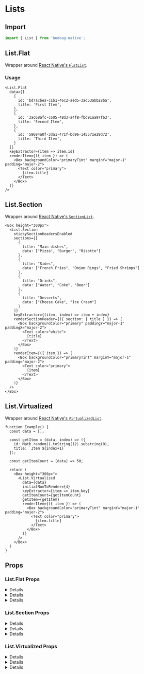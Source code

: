 # Lists

## Import

```jsx
import { List } from 'bumbag-native';
```

## List.Flat

Wrapper around [React Native's `FlatList`](https://reactnative.dev/docs/next/flatlist).

### Usage

```jsx-live
<List.Flat
  data={[
    {
      id: 'bd7acbea-c1b1-46c2-aed5-3ad53abb28ba',
      title: 'First Item',
    },
    {
      id: '3ac68afc-c605-48d3-a4f8-fbd91aa97f63',
      title: 'Second Item',
    },
    {
      id: '58694a0f-3da1-471f-bd96-145571e29d72',
      title: 'Third Item',
    }
  ]}
  keyExtractor={item => item.id}
  renderItem={({ item }) => (
    <Box backgroundColor="primaryTint" marginY="major-1" padding="major-2">
      <Text color="primary">
        {item.title}
      </Text>
    </Box>
  )}
/>
```

## List.Section

Wrapper around [React Native's `SectionList`](https://reactnative.dev/docs/next/sectionlist).

```jsx-live
<Box height="300px">
  <List.Section
    stickySectionHeadersEnabled
    sections={[
      {
        title: "Main dishes",
        data: ["Pizza", "Burger", "Risotto"]
      },
      {
        title: "Sides",
        data: ["French Fries", "Onion Rings", "Fried Shrimps"]
      },
      {
        title: "Drinks",
        data: ["Water", "Coke", "Beer"]
      },
      {
        title: "Desserts",
        data: ["Cheese Cake", "Ice Cream"]
      }
    ]}
    keyExtractor={(item, index) => item + index}
    renderSectionHeader={({ section: { title } }) => (
      <Box backgroundColor="primary" paddingY="major-1" paddingX="major-2">
        <Text color="white">
          {title}
        </Text>
      </Box>
    )}
    renderItem={({ item }) => (
      <Box backgroundColor="primaryTint" marginY="major-1" padding="major-2">
        <Text color="primary">
          {item}
        </Text>
      </Box>
    )}
  />
</Box>
```

## List.Virtualized

Wrapper around [React Native's `VirtualizedList`](https://reactnative.dev/docs/next/virtualizedlist).

```function-live
function Example() {
  const data = [];

  const getItem = (data, index) => ({
    id: Math.random().toString(12).substring(0),
    title: `Item ${index+1}`
  });

  const getItemCount = (data) => 50;

  return (
    <Box height="300px">
      <List.Virtualized
        data={data}
        initialNumToRender={4}
        keyExtractor={item => item.key}
        getItemCount={getItemCount}
        getItem={getItem}
        renderItem={({ item }) => (
          <Box backgroundColor="primaryTint" marginY="major-1" padding="major-2">
            <Text color="primary">
              {item.title}
            </Text>
          </Box>
        )}
      />
    </Box>
  )
}
```

## Props

### List.Flat Props

<!-- Automatically generated -->

<details><Box use="summary" marginBottom="major-2">Inherits <strong><a href="https://reactnative.dev/docs/flatlist">React Native's <code>FlatList</code></a></strong> props</Box>

**<Code fontSize="150" marginRight="major-1">ItemSeparatorComponent</Code>** <Code fontSize="100" palette="primary">ComponentClass&#60;any, any&#62; | FunctionComponent&#60;any&#62;</Code>

Rendered in between each item, but not at the top or bottom

<Divider marginTop="major-2" marginBottom="major-2" />

**<Code fontSize="150" marginRight="major-1">ListEmptyComponent</Code>**

<Code isBlock palette="primary" fontSize="150" padding="minor-1" marginBottom="major-2">
{`ComponentClass<any, any>
  | FunctionComponent<any>
  | ReactElement<any, string
  | ((props: any) => ReactElement<any, any>)
  | (new (props: any) => Component<...>)>`}
</Code>

Rendered when the list is empty.

<Divider marginTop="major-2" marginBottom="major-2" />

**<Code fontSize="150" marginRight="major-1">ListFooterComponent</Code>**

<Code isBlock palette="primary" fontSize="150" padding="minor-1" marginBottom="major-2">
{`ComponentClass<any, any>
  | FunctionComponent<any>
  | ReactElement<any, string
  | ((props: any) => ReactElement<any, any>)
  | (new (props: any) => Component<...>)>`}
</Code>

Rendered at the very end of the list.

<Divider marginTop="major-2" marginBottom="major-2" />

**<Code fontSize="150" marginRight="major-1">ListFooterComponentStyle</Code>** <Code fontSize="100" palette="primary">ViewStyle</Code>

Styling for internal View for ListFooterComponent

<Divider marginTop="major-2" marginBottom="major-2" />

**<Code fontSize="150" marginRight="major-1">ListHeaderComponent</Code>**

<Code isBlock palette="primary" fontSize="150" padding="minor-1" marginBottom="major-2">
{`ComponentClass<any, any>
  | FunctionComponent<any>
  | ReactElement<any, string
  | ((props: any) => ReactElement<any, any>)
  | (new (props: any) => Component<...>)>`}
</Code>

Rendered at the very beginning of the list.

<Divider marginTop="major-2" marginBottom="major-2" />

**<Code fontSize="150" marginRight="major-1">ListHeaderComponentStyle</Code>** <Code fontSize="100" palette="primary">ViewStyle</Code>

Styling for internal View for ListHeaderComponent

<Divider marginTop="major-2" marginBottom="major-2" />

**<Code fontSize="150" marginRight="major-1">columnWrapperStyle</Code>**

<Code isBlock palette="primary" fontSize="150" padding="minor-1" marginBottom="major-2">
{`false
  | ViewStyle
  | RegisteredStyle<ViewStyle>
  | RecursiveArray<false
  | ViewStyle
  | RegisteredStyle<ViewStyle>>`}
</Code>

Optional custom style for multi-item rows generated when numColumns > 1

<Divider marginTop="major-2" marginBottom="major-2" />

**<Code fontSize="150" marginRight="major-1">keyboardShouldPersistTaps</Code>** <Code fontSize="100" palette="primary">boolean | &#34;always&#34; | &#34;never&#34; | &#34;handled&#34;</Code>

Determines when the keyboard should stay visible after a tap.

- 'never' (the default), tapping outside of the focused text input when the keyboard is up dismisses the keyboard. When this happens, children won't receive the tap.
- 'always', the keyboard will not dismiss automatically, and the scroll view will not catch taps, but children of the scroll view can catch taps.
- 'handled', the keyboard will not dismiss automatically when the tap was handled by a children, (or captured by an ancestor).
- false, deprecated, use 'never' instead
- true, deprecated, use 'always' instead

<Divider marginTop="major-2" marginBottom="major-2" />

**<Code fontSize="150" marginRight="major-1">data</Code>** <Code fontSize="100" palette="primary">readonly ItemT[]</Code> <Text marginLeft="major-1" fontSize="150" textTransform="uppercase" color="gray">Required</Text>

For simplicity, data is just a plain array. If you want to use something else,
like an immutable list, use the underlying VirtualizedList directly.

<Divider marginTop="major-2" marginBottom="major-2" />

**<Code fontSize="150" marginRight="major-1">extraData</Code>** <Code fontSize="100" palette="primary">any</Code>

A marker property for telling the list to re-render (since it implements PureComponent).
If any of your `renderItem`, Header, Footer, etc. functions depend on anything outside of the `data` prop,
stick it here and treat it immutably.

<Divider marginTop="major-2" marginBottom="major-2" />

**<Code fontSize="150" marginRight="major-1">getItemLayout</Code>**

<Code isBlock palette="primary" fontSize="150" padding="minor-1" marginBottom="major-2">
{`(data: ItemT[], index: number) => { length: number; offset: number; index: number; }`}
</Code>

`getItemLayout` is an optional optimization that lets us skip measurement of dynamic
content if you know the height of items a priori. getItemLayout is the most efficient,
and is easy to use if you have fixed height items, for example:

```
getItemLayout={(data, index) => (
   {length: ITEM_HEIGHT, offset: ITEM_HEIGHT * index, index}
)}
```

Remember to include separator length (height or width) in your offset calculation if you specify
`ItemSeparatorComponent`.

<Divider marginTop="major-2" marginBottom="major-2" />

**<Code fontSize="150" marginRight="major-1">horizontal</Code>** <Code fontSize="100" palette="primary">boolean</Code>

If true, renders items next to each other horizontally instead of stacked vertically.

<Divider marginTop="major-2" marginBottom="major-2" />

**<Code fontSize="150" marginRight="major-1">initialNumToRender</Code>** <Code fontSize="100" palette="primary">number</Code>

How many items to render in the initial batch

<Divider marginTop="major-2" marginBottom="major-2" />

**<Code fontSize="150" marginRight="major-1">initialScrollIndex</Code>** <Code fontSize="100" palette="primary">number</Code>

Instead of starting at the top with the first item, start at initialScrollIndex

<Divider marginTop="major-2" marginBottom="major-2" />

**<Code fontSize="150" marginRight="major-1">keyExtractor</Code>** <Code fontSize="100" palette="primary">(item: ItemT, index: number) =&#62; string</Code>

Used to extract a unique key for a given item at the specified index. Key is used for caching
and as the react key to track item re-ordering. The default extractor checks `item.key`, then
falls back to using the index, like React does.

<Divider marginTop="major-2" marginBottom="major-2" />

**<Code fontSize="150" marginRight="major-1">legacyImplementation</Code>** <Code fontSize="100" palette="primary">boolean</Code>

Uses legacy MetroListView instead of default VirtualizedSectionList

<Divider marginTop="major-2" marginBottom="major-2" />

**<Code fontSize="150" marginRight="major-1">numColumns</Code>** <Code fontSize="100" palette="primary">number</Code>

Multiple columns can only be rendered with `horizontal={false}` and will zig-zag like a `flexWrap` layout.
Items should all be the same height - masonry layouts are not supported.

<Divider marginTop="major-2" marginBottom="major-2" />

**<Code fontSize="150" marginRight="major-1">onEndReached</Code>** <Code fontSize="100" palette="primary">(info: { distanceFromEnd: number; }) =&#62; void</Code>

Called once when the scroll position gets within onEndReachedThreshold of the rendered content.

<Divider marginTop="major-2" marginBottom="major-2" />

**<Code fontSize="150" marginRight="major-1">onEndReachedThreshold</Code>** <Code fontSize="100" palette="primary">number</Code>

How far from the end (in units of visible length of the list) the bottom edge of the
list must be from the end of the content to trigger the `onEndReached` callback.
Thus a value of 0.5 will trigger `onEndReached` when the end of the content is
within half the visible length of the list.

<Divider marginTop="major-2" marginBottom="major-2" />

**<Code fontSize="150" marginRight="major-1">onRefresh</Code>** <Code fontSize="100" palette="primary">() =&#62; void</Code>

If provided, a standard RefreshControl will be added for "Pull to Refresh" functionality.
Make sure to also set the refreshing prop correctly.

<Divider marginTop="major-2" marginBottom="major-2" />

**<Code fontSize="150" marginRight="major-1">onViewableItemsChanged</Code>**

<Code isBlock palette="primary" fontSize="150" padding="minor-1" marginBottom="major-2">
{`(info: { viewableItems: ViewToken[]; changed: ViewToken[]; }) => void`}
</Code>

Called when the viewability of rows changes, as defined by the `viewablePercentThreshold` prop.

<Divider marginTop="major-2" marginBottom="major-2" />

**<Code fontSize="150" marginRight="major-1">refreshing</Code>** <Code fontSize="100" palette="primary">boolean</Code>

Set this true while waiting for new data from a refresh.

<Divider marginTop="major-2" marginBottom="major-2" />

**<Code fontSize="150" marginRight="major-1">renderItem</Code>**  <Text marginLeft="major-1" fontSize="150" textTransform="uppercase" color="gray">Required</Text>

<Code isBlock palette="primary" fontSize="150" padding="minor-1" marginBottom="major-2">
{`(info: ListRenderItemInfo<ItemT>) => ReactElement<any, string
  | ((props: any) => ReactElement<any, any>)
  | (new (props: any) => Component<any, any, any>)>`}
</Code>

Takes an item from data and renders it into the list. Typical usage:

```
_renderItem = ({item}) => (
   <TouchableOpacity onPress={() => this._onPress(item)}>
     <Text>{item.title}</Text>
   <TouchableOpacity/>
);
...
<FlatList data={[{title: 'Title Text', key: 'item1'}]} renderItem={this._renderItem} />
```

Provides additional metadata like `index` if you need it.

<Divider marginTop="major-2" marginBottom="major-2" />

**<Code fontSize="150" marginRight="major-1">viewabilityConfig</Code>** <Code fontSize="100" palette="primary">any</Code>

See `ViewabilityHelper` for flow type and further documentation.

<Divider marginTop="major-2" marginBottom="major-2" />

**<Code fontSize="150" marginRight="major-1">removeClippedSubviews</Code>** <Code fontSize="100" palette="primary">boolean</Code>

Note: may have bugs (missing content) in some circumstances - use at your own risk.

This may improve scroll performance for large lists.

<Divider marginTop="major-2" marginBottom="major-2" />

**<Code fontSize="150" marginRight="major-1">fadingEdgeLength</Code>** <Code fontSize="100" palette="primary">number</Code>

Fades out the edges of the the scroll content.

If the value is greater than 0, the fading edges will be set accordingly
to the current scroll direction and position,
indicating if there is more content to show.

The default value is 0.

<Divider marginTop="major-2" marginBottom="major-2" />

**<Code fontSize="150" marginRight="major-1">debug</Code>** <Code fontSize="100" palette="primary">boolean</Code>

`debug` will turn on extra logging and visual overlays to aid with debugging both usage and
implementation, but with a significant perf hit.

<Divider marginTop="major-2" marginBottom="major-2" />

**<Code fontSize="150" marginRight="major-1">disableVirtualization</Code>** <Code fontSize="100" palette="primary">boolean</Code>

DEPRECATED: Virtualization provides significant performance and memory optimizations, but fully
unmounts react instances that are outside of the render window. You should only need to disable
this for debugging purposes.

<Divider marginTop="major-2" marginBottom="major-2" />

**<Code fontSize="150" marginRight="major-1">getItem</Code>** <Code fontSize="100" palette="primary">(data: any, index: number) =&#62; ItemT</Code>

A generic accessor for extracting an item from any sort of data blob.

<Divider marginTop="major-2" marginBottom="major-2" />

**<Code fontSize="150" marginRight="major-1">getItemCount</Code>** <Code fontSize="100" palette="primary">(data: any) =&#62; number</Code>

Determines how many items are in the data blob.

<Divider marginTop="major-2" marginBottom="major-2" />

**<Code fontSize="150" marginRight="major-1">inverted</Code>** <Code fontSize="100" palette="primary">boolean</Code>

Reverses the direction of scroll. Uses scale transforms of -1.

<Divider marginTop="major-2" marginBottom="major-2" />

**<Code fontSize="150" marginRight="major-1">listKey</Code>** <Code fontSize="100" palette="primary">string</Code>

<Divider marginTop="major-2" marginBottom="major-2" />

**<Code fontSize="150" marginRight="major-1">maxToRenderPerBatch</Code>** <Code fontSize="100" palette="primary">number</Code>

The maximum number of items to render in each incremental render batch. The more rendered at
once, the better the fill rate, but responsiveness my suffer because rendering content may
interfere with responding to button taps or other interactions.

<Divider marginTop="major-2" marginBottom="major-2" />

**<Code fontSize="150" marginRight="major-1">onLayout</Code>** <Code fontSize="100" palette="primary">(event: LayoutChangeEvent) =&#62; void</Code>

<Divider marginTop="major-2" marginBottom="major-2" />

**<Code fontSize="150" marginRight="major-1">onScrollToIndexFailed</Code>**

<Code isBlock palette="primary" fontSize="150" padding="minor-1" marginBottom="major-2">
{`(info: { index: number; highestMeasuredFrameIndex: number; averageItemLength: number; }) => void`}
</Code>

Used to handle failures when scrolling to an index that has not been measured yet.
Recommended action is to either compute your own offset and `scrollTo` it, or scroll as far
as possible and then try again after more items have been rendered.

<Divider marginTop="major-2" marginBottom="major-2" />

**<Code fontSize="150" marginRight="major-1">progressViewOffset</Code>** <Code fontSize="100" palette="primary">number</Code>

Set this when offset is needed for the loading indicator to show correctly.

<Divider marginTop="major-2" marginBottom="major-2" />

**<Code fontSize="150" marginRight="major-1">renderScrollComponent</Code>**

<Code isBlock palette="primary" fontSize="150" padding="minor-1" marginBottom="major-2">
{`(props: ScrollViewProps) => ReactElement<ScrollViewProps, string
  | ((props: any) => ReactElement<any, any>)
  | (new (props: any) => Component<any, any, any>)>`}
</Code>

Render a custom scroll component, e.g. with a differently styled `RefreshControl`.

<Divider marginTop="major-2" marginBottom="major-2" />

**<Code fontSize="150" marginRight="major-1">updateCellsBatchingPeriod</Code>** <Code fontSize="100" palette="primary">number</Code>

Amount of time between low-pri item render batches, e.g. for rendering items quite a ways off
screen. Similar fill rate/responsiveness tradeoff as `maxToRenderPerBatch`.

<Divider marginTop="major-2" marginBottom="major-2" />

**<Code fontSize="150" marginRight="major-1">viewabilityConfigCallbackPairs</Code>** <Code fontSize="100" palette="primary">ViewabilityConfigCallbackPair[]</Code>

<Divider marginTop="major-2" marginBottom="major-2" />

**<Code fontSize="150" marginRight="major-1">windowSize</Code>** <Code fontSize="100" palette="primary">number</Code>

Determines the maximum number of items rendered outside of the visible area, in units of
visible lengths. So if your list fills the screen, then `windowSize={21}` (the default) will
render the visible screen area plus up to 10 screens above and 10 below the viewport. Reducing
this number will reduce memory consumption and may improve performance, but will increase the
chance that fast scrolling may reveal momentary blank areas of unrendered content.

<Divider marginTop="major-2" marginBottom="major-2" />

**<Code fontSize="150" marginRight="major-1">CellRendererComponent</Code>** <Code fontSize="100" palette="primary">ComponentClass&#60;any, any&#62; | FunctionComponent&#60;any&#62;</Code>

<Divider marginTop="major-2" marginBottom="major-2" />

**<Code fontSize="150" marginRight="major-1">contentContainerStyle</Code>**

<Code isBlock palette="primary" fontSize="150" padding="minor-1" marginBottom="major-2">
{`false
  | ViewStyle
  | RegisteredStyle<ViewStyle>
  | RecursiveArray<false
  | ViewStyle
  | RegisteredStyle<ViewStyle>>`}
</Code>

These styles will be applied to the scroll view content container which
wraps all of the child views. Example:

   return (
     <ScrollView contentContainerStyle={styles.contentContainer}>
     </ScrollView>
   );
   ...
   const styles = StyleSheet.create({
     contentContainer: {
       paddingVertical: 20
     }
   });

<Divider marginTop="major-2" marginBottom="major-2" />

**<Code fontSize="150" marginRight="major-1">decelerationRate</Code>** <Code fontSize="100" palette="primary">number | &#34;fast&#34; | &#34;normal&#34;</Code>

A floating-point number that determines how quickly the scroll view
decelerates after the user lifts their finger. You may also use string
shortcuts `"normal"` and `"fast"` which match the underlying iOS settings
for `UIScrollViewDecelerationRateNormal` and
`UIScrollViewDecelerationRateFast` respectively.

  - `'normal'`: 0.998 on iOS, 0.985 on Android (the default)
  - `'fast'`: 0.99 on iOS, 0.9 on Android

<Divider marginTop="major-2" marginBottom="major-2" />

**<Code fontSize="150" marginRight="major-1">invertStickyHeaders</Code>** <Code fontSize="100" palette="primary">boolean</Code>

If sticky headers should stick at the bottom instead of the top of the
ScrollView. This is usually used with inverted ScrollViews.

<Divider marginTop="major-2" marginBottom="major-2" />

**<Code fontSize="150" marginRight="major-1">keyboardDismissMode</Code>** <Code fontSize="100" palette="primary">&#34;none&#34; | &#34;interactive&#34; | &#34;on-drag&#34;</Code>

Determines whether the keyboard gets dismissed in response to a drag.

   - 'none' (the default) drags do not dismiss the keyboard.
   - 'onDrag' the keyboard is dismissed when a drag begins.
   - 'interactive' the keyboard is dismissed interactively with the drag
     and moves in synchrony with the touch; dragging upwards cancels the
     dismissal.

<Divider marginTop="major-2" marginBottom="major-2" />

**<Code fontSize="150" marginRight="major-1">onContentSizeChange</Code>** <Code fontSize="100" palette="primary">(w: number, h: number) =&#62; void</Code>

Called when scrollable content view of the ScrollView changes.
Handler function is passed the content width and content height as parameters: (contentWidth, contentHeight)
It's implemented using onLayout handler attached to the content container which this ScrollView renders.

<Divider marginTop="major-2" marginBottom="major-2" />

**<Code fontSize="150" marginRight="major-1">onScroll</Code>**

<Code isBlock palette="primary" fontSize="150" padding="minor-1" marginBottom="major-2">
{`(event: NativeSyntheticEvent<NativeScrollEvent>) => void`}
</Code>

Fires at most once per frame during scrolling.
The frequency of the events can be contolled using the scrollEventThrottle prop.

<Divider marginTop="major-2" marginBottom="major-2" />

**<Code fontSize="150" marginRight="major-1">onScrollBeginDrag</Code>**

<Code isBlock palette="primary" fontSize="150" padding="minor-1" marginBottom="major-2">
{`(event: NativeSyntheticEvent<NativeScrollEvent>) => void`}
</Code>

Fires if a user initiates a scroll gesture.

<Divider marginTop="major-2" marginBottom="major-2" />

**<Code fontSize="150" marginRight="major-1">onScrollEndDrag</Code>**

<Code isBlock palette="primary" fontSize="150" padding="minor-1" marginBottom="major-2">
{`(event: NativeSyntheticEvent<NativeScrollEvent>) => void`}
</Code>

Fires when a user has finished scrolling.

<Divider marginTop="major-2" marginBottom="major-2" />

**<Code fontSize="150" marginRight="major-1">onMomentumScrollEnd</Code>**

<Code isBlock palette="primary" fontSize="150" padding="minor-1" marginBottom="major-2">
{`(event: NativeSyntheticEvent<NativeScrollEvent>) => void`}
</Code>

Fires when scroll view has finished moving

<Divider marginTop="major-2" marginBottom="major-2" />

**<Code fontSize="150" marginRight="major-1">onMomentumScrollBegin</Code>**

<Code isBlock palette="primary" fontSize="150" padding="minor-1" marginBottom="major-2">
{`(event: NativeSyntheticEvent<NativeScrollEvent>) => void`}
</Code>

Fires when scroll view has begun moving

<Divider marginTop="major-2" marginBottom="major-2" />

**<Code fontSize="150" marginRight="major-1">pagingEnabled</Code>** <Code fontSize="100" palette="primary">boolean</Code>

When true the scroll view stops on multiples of the scroll view's size
when scrolling. This can be used for horizontal pagination. The default
value is false.

<Divider marginTop="major-2" marginBottom="major-2" />

**<Code fontSize="150" marginRight="major-1">scrollEnabled</Code>** <Code fontSize="100" palette="primary">boolean</Code>

When false, the content does not scroll. The default value is true

<Divider marginTop="major-2" marginBottom="major-2" />

**<Code fontSize="150" marginRight="major-1">showsHorizontalScrollIndicator</Code>** <Code fontSize="100" palette="primary">boolean</Code>

When true, shows a horizontal scroll indicator.

<Divider marginTop="major-2" marginBottom="major-2" />

**<Code fontSize="150" marginRight="major-1">showsVerticalScrollIndicator</Code>** <Code fontSize="100" palette="primary">boolean</Code>

When true, shows a vertical scroll indicator.

<Divider marginTop="major-2" marginBottom="major-2" />

**<Code fontSize="150" marginRight="major-1">style</Code>**

<Code isBlock palette="primary" fontSize="150" padding="minor-1" marginBottom="major-2">
{`false
  | ViewStyle
  | RegisteredStyle<ViewStyle>
  | RecursiveArray<false
  | ViewStyle
  | RegisteredStyle<ViewStyle>>`}
</Code>

Style

<Divider marginTop="major-2" marginBottom="major-2" />

**<Code fontSize="150" marginRight="major-1">refreshControl</Code>**

<Code isBlock palette="primary" fontSize="150" padding="minor-1" marginBottom="major-2">
{`ReactElement<RefreshControlProps, string
  | ((props: any) => ReactElement<any, any>)
  | (new (props: any) => Component<any, any, any>)>`}
</Code>

A RefreshControl component, used to provide pull-to-refresh
functionality for the ScrollView.

<Divider marginTop="major-2" marginBottom="major-2" />

**<Code fontSize="150" marginRight="major-1">snapToInterval</Code>** <Code fontSize="100" palette="primary">number</Code>

When set, causes the scroll view to stop at multiples of the value of `snapToInterval`.
This can be used for paginating through children that have lengths smaller than the scroll view.
Used in combination with `snapToAlignment` and `decelerationRate="fast"`. Overrides less
configurable `pagingEnabled` prop.

<Divider marginTop="major-2" marginBottom="major-2" />

**<Code fontSize="150" marginRight="major-1">snapToOffsets</Code>** <Code fontSize="100" palette="primary">number[]</Code>

When set, causes the scroll view to stop at the defined offsets. This can be used for
paginating through variously sized children that have lengths smaller than the scroll view.
Typically used in combination with `decelerationRate="fast"`. Overrides less configurable
`pagingEnabled` and `snapToInterval` props.

<Divider marginTop="major-2" marginBottom="major-2" />

**<Code fontSize="150" marginRight="major-1">snapToStart</Code>** <Code fontSize="100" palette="primary">boolean</Code>

Use in conjunction with `snapToOffsets`. By default, the beginning of the list counts as a
snap offset. Set `snapToStart` to false to disable this behavior and allow the list to scroll
freely between its start and the first `snapToOffsets` offset. The default value is true.

<Divider marginTop="major-2" marginBottom="major-2" />

**<Code fontSize="150" marginRight="major-1">snapToEnd</Code>** <Code fontSize="100" palette="primary">boolean</Code>

Use in conjunction with `snapToOffsets`. By default, the end of the list counts as a snap
offset. Set `snapToEnd` to false to disable this behavior and allow the list to scroll freely
between its end and the last `snapToOffsets` offset. The default value is true.

<Divider marginTop="major-2" marginBottom="major-2" />

**<Code fontSize="150" marginRight="major-1">stickyHeaderIndices</Code>** <Code fontSize="100" palette="primary">number[]</Code>

An array of child indices determining which children get docked to the
top of the screen when scrolling. For example passing
`stickyHeaderIndices={[0]}` will cause the first child to be fixed to the
top of the scroll view. This property is not supported in conjunction
with `horizontal={true}`.

<Divider marginTop="major-2" marginBottom="major-2" />

**<Code fontSize="150" marginRight="major-1">disableIntervalMomentum</Code>** <Code fontSize="100" palette="primary">boolean</Code>

When true, the scroll view stops on the next index (in relation to scroll position at release)
regardless of how fast the gesture is. This can be used for horizontal pagination when the page
is less than the width of the ScrollView. The default value is false.

<Divider marginTop="major-2" marginBottom="major-2" />

**<Code fontSize="150" marginRight="major-1">disableScrollViewPanResponder</Code>** <Code fontSize="100" palette="primary">boolean</Code>

When true, the default JS pan responder on the ScrollView is disabled, and full control over
touches inside the ScrollView is left to its child components. This is particularly useful
if `snapToInterval` is enabled, since it does not follow typical touch patterns. Do not use
this on regular ScrollView use cases without `snapToInterval` as it may cause unexpected
touches to occur while scrolling. The default value is false.

<Divider marginTop="major-2" marginBottom="major-2" />

**<Code fontSize="150" marginRight="major-1">hitSlop</Code>** <Code fontSize="100" palette="primary">Insets</Code>

This defines how far a touch event can start away from the view.
Typical interface guidelines recommend touch targets that are at least
30 - 40 points/density-independent pixels. If a Touchable view has
a height of 20 the touchable height can be extended to 40 with
hitSlop={{top: 10, bottom: 10, left: 0, right: 0}}
NOTE The touch area never extends past the parent view bounds and
the Z-index of sibling views always takes precedence if a touch
hits two overlapping views.

<Divider marginTop="major-2" marginBottom="major-2" />

**<Code fontSize="150" marginRight="major-1">pointerEvents</Code>** <Code fontSize="100" palette="primary">&#34;auto&#34; | &#34;none&#34; | &#34;box-none&#34; | &#34;box-only&#34;</Code>

In the absence of auto property, none is much like CSS's none value. box-none is as if you had applied the CSS class:

.box-none {
   pointer-events: none;
}
.box-none * {
   pointer-events: all;
}

box-only is the equivalent of

.box-only {
   pointer-events: all;
}
.box-only * {
   pointer-events: none;
}

But since pointerEvents does not affect layout/appearance, and we are already deviating from the spec by adding additional modes,
we opt to not include pointerEvents on style. On some platforms, we would need to implement it as a className anyways. Using style or not is an implementation detail of the platform.

<Divider marginTop="major-2" marginBottom="major-2" />

**<Code fontSize="150" marginRight="major-1">testID</Code>** <Code fontSize="100" palette="primary">string</Code>

Used to locate this view in end-to-end tests.

<Divider marginTop="major-2" marginBottom="major-2" />

**<Code fontSize="150" marginRight="major-1">nativeID</Code>** <Code fontSize="100" palette="primary">string</Code>

Used to reference react managed views from native code.

<Divider marginTop="major-2" marginBottom="major-2" />

**<Code fontSize="150" marginRight="major-1">collapsable</Code>** <Code fontSize="100" palette="primary">boolean</Code>

Views that are only used to layout their children or otherwise don't draw anything
may be automatically removed from the native hierarchy as an optimization.
Set this property to false to disable this optimization and ensure that this View exists in the native view hierarchy.

<Divider marginTop="major-2" marginBottom="major-2" />

**<Code fontSize="150" marginRight="major-1">needsOffscreenAlphaCompositing</Code>** <Code fontSize="100" palette="primary">boolean</Code>

Whether this view needs to rendered offscreen and composited with an alpha in order to preserve 100% correct colors and blending behavior.
The default (false) falls back to drawing the component and its children
with an alpha applied to the paint used to draw each element instead of rendering the full component offscreen and compositing it back with an alpha value.
This default may be noticeable and undesired in the case where the View you are setting an opacity on
has multiple overlapping elements (e.g. multiple overlapping Views, or text and a background).

Rendering offscreen to preserve correct alpha behavior is extremely expensive
and hard to debug for non-native developers, which is why it is not turned on by default.
If you do need to enable this property for an animation,
consider combining it with renderToHardwareTextureAndroid if the view contents are static (i.e. it doesn't need to be redrawn each frame).
If that property is enabled, this View will be rendered off-screen once,
saved in a hardware texture, and then composited onto the screen with an alpha each frame without having to switch rendering targets on the GPU.

<Divider marginTop="major-2" marginBottom="major-2" />

**<Code fontSize="150" marginRight="major-1">renderToHardwareTextureAndroid</Code>** <Code fontSize="100" palette="primary">boolean</Code>

Whether this view should render itself (and all of its children) into a single hardware texture on the GPU.

On Android, this is useful for animations and interactions that only modify opacity, rotation, translation, and/or scale:
in those cases, the view doesn't have to be redrawn and display lists don't need to be re-executed. The texture can just be
re-used and re-composited with different parameters. The downside is that this can use up limited video memory, so this prop should be set back to false at the end of the interaction/animation.

<Divider marginTop="major-2" marginBottom="major-2" />

**<Code fontSize="150" marginRight="major-1">focusable</Code>** <Code fontSize="100" palette="primary">boolean</Code>

Whether this `View` should be focusable with a non-touch input device, eg. receive focus with a hardware keyboard.

<Divider marginTop="major-2" marginBottom="major-2" />

**<Code fontSize="150" marginRight="major-1">shouldRasterizeIOS</Code>** <Code fontSize="100" palette="primary">boolean</Code>

Whether this view should be rendered as a bitmap before compositing.

On iOS, this is useful for animations and interactions that do not modify this component's dimensions nor its children;
for example, when translating the position of a static view, rasterization allows the renderer to reuse a cached bitmap of a static view
and quickly composite it during each frame.

Rasterization incurs an off-screen drawing pass and the bitmap consumes memory.
Test and measure when using this property.

<Divider marginTop="major-2" marginBottom="major-2" />

**<Code fontSize="150" marginRight="major-1">isTVSelectable</Code>** <Code fontSize="100" palette="primary">boolean</Code>

*(Apple TV only)* When set to true, this view will be focusable
and navigable using the Apple TV remote.

<Divider marginTop="major-2" marginBottom="major-2" />

**<Code fontSize="150" marginRight="major-1">hasTVPreferredFocus</Code>** <Code fontSize="100" palette="primary">boolean</Code>

*(Apple TV only)* May be set to true to force the Apple TV focus engine to move focus to this view.

<Divider marginTop="major-2" marginBottom="major-2" />

**<Code fontSize="150" marginRight="major-1">tvParallaxProperties</Code>**

<Code isBlock palette="primary" fontSize="150" padding="minor-1" marginBottom="major-2">
{`{
  enabled?: boolean;
  shiftDistanceX?: number;
  shiftDistanceY?: number;
  tiltAngle?: number;
  magnification?: number;
  pressMagnification?: number;
  pressDuration?: number;
  pressDelay?: number;
}`}
</Code>

*(Apple TV only)* Object with properties to control Apple TV parallax effects.

<Divider marginTop="major-2" marginBottom="major-2" />

**<Code fontSize="150" marginRight="major-1">tvParallaxShiftDistanceX</Code>** <Code fontSize="100" palette="primary">number</Code>

*(Apple TV only)* May be used to change the appearance of the Apple TV parallax effect when this view goes in or out of focus.  Defaults to 2.0.

<Divider marginTop="major-2" marginBottom="major-2" />

**<Code fontSize="150" marginRight="major-1">tvParallaxShiftDistanceY</Code>** <Code fontSize="100" palette="primary">number</Code>

*(Apple TV only)* May be used to change the appearance of the Apple TV parallax effect when this view goes in or out of focus.  Defaults to 2.0.

<Divider marginTop="major-2" marginBottom="major-2" />

**<Code fontSize="150" marginRight="major-1">tvParallaxTiltAngle</Code>** <Code fontSize="100" palette="primary">number</Code>

*(Apple TV only)* May be used to change the appearance of the Apple TV parallax effect when this view goes in or out of focus.  Defaults to 0.05.

<Divider marginTop="major-2" marginBottom="major-2" />

**<Code fontSize="150" marginRight="major-1">tvParallaxMagnification</Code>** <Code fontSize="100" palette="primary">number</Code>

*(Apple TV only)* May be used to change the appearance of the Apple TV parallax effect when this view goes in or out of focus.  Defaults to 1.0.

<Divider marginTop="major-2" marginBottom="major-2" />

**<Code fontSize="150" marginRight="major-1">onStartShouldSetResponder</Code>** <Code fontSize="100" palette="primary">(event: GestureResponderEvent) =&#62; boolean</Code>

Does this view want to become responder on the start of a touch?

<Divider marginTop="major-2" marginBottom="major-2" />

**<Code fontSize="150" marginRight="major-1">onMoveShouldSetResponder</Code>** <Code fontSize="100" palette="primary">(event: GestureResponderEvent) =&#62; boolean</Code>

Called for every touch move on the View when it is not the responder: does this view want to "claim" touch responsiveness?

<Divider marginTop="major-2" marginBottom="major-2" />

**<Code fontSize="150" marginRight="major-1">onResponderEnd</Code>** <Code fontSize="100" palette="primary">(event: GestureResponderEvent) =&#62; void</Code>

If the View returns true and attempts to become the responder, one of the following will happen:

<Divider marginTop="major-2" marginBottom="major-2" />

**<Code fontSize="150" marginRight="major-1">onResponderGrant</Code>** <Code fontSize="100" palette="primary">(event: GestureResponderEvent) =&#62; void</Code>

The View is now responding for touch events.
This is the time to highlight and show the user what is happening

<Divider marginTop="major-2" marginBottom="major-2" />

**<Code fontSize="150" marginRight="major-1">onResponderReject</Code>** <Code fontSize="100" palette="primary">(event: GestureResponderEvent) =&#62; void</Code>

Something else is the responder right now and will not release it

<Divider marginTop="major-2" marginBottom="major-2" />

**<Code fontSize="150" marginRight="major-1">onResponderMove</Code>** <Code fontSize="100" palette="primary">(event: GestureResponderEvent) =&#62; void</Code>

The user is moving their finger

<Divider marginTop="major-2" marginBottom="major-2" />

**<Code fontSize="150" marginRight="major-1">onResponderRelease</Code>** <Code fontSize="100" palette="primary">(event: GestureResponderEvent) =&#62; void</Code>

Fired at the end of the touch, ie "touchUp"

<Divider marginTop="major-2" marginBottom="major-2" />

**<Code fontSize="150" marginRight="major-1">onResponderStart</Code>** <Code fontSize="100" palette="primary">(event: GestureResponderEvent) =&#62; void</Code>

<Divider marginTop="major-2" marginBottom="major-2" />

**<Code fontSize="150" marginRight="major-1">onResponderTerminationRequest</Code>** <Code fontSize="100" palette="primary">(event: GestureResponderEvent) =&#62; boolean</Code>

Something else wants to become responder.
Should this view release the responder? Returning true allows release

<Divider marginTop="major-2" marginBottom="major-2" />

**<Code fontSize="150" marginRight="major-1">onResponderTerminate</Code>** <Code fontSize="100" palette="primary">(event: GestureResponderEvent) =&#62; void</Code>

The responder has been taken from the View.
Might be taken by other views after a call to onResponderTerminationRequest,
or might be taken by the OS without asking (happens with control center/ notification center on iOS)

<Divider marginTop="major-2" marginBottom="major-2" />

**<Code fontSize="150" marginRight="major-1">onStartShouldSetResponderCapture</Code>** <Code fontSize="100" palette="primary">(event: GestureResponderEvent) =&#62; boolean</Code>

onStartShouldSetResponder and onMoveShouldSetResponder are called with a bubbling pattern,
where the deepest node is called first.
That means that the deepest component will become responder when multiple Views return true for *ShouldSetResponder handlers.
This is desirable in most cases, because it makes sure all controls and buttons are usable.

However, sometimes a parent will want to make sure that it becomes responder.
This can be handled by using the capture phase.
Before the responder system bubbles up from the deepest component,
it will do a capture phase, firing on*ShouldSetResponderCapture.
So if a parent View wants to prevent the child from becoming responder on a touch start,
it should have a onStartShouldSetResponderCapture handler which returns true.

<Divider marginTop="major-2" marginBottom="major-2" />

**<Code fontSize="150" marginRight="major-1">onMoveShouldSetResponderCapture</Code>** <Code fontSize="100" palette="primary">(event: GestureResponderEvent) =&#62; boolean</Code>

onStartShouldSetResponder and onMoveShouldSetResponder are called with a bubbling pattern,
where the deepest node is called first.
That means that the deepest component will become responder when multiple Views return true for *ShouldSetResponder handlers.
This is desirable in most cases, because it makes sure all controls and buttons are usable.

However, sometimes a parent will want to make sure that it becomes responder.
This can be handled by using the capture phase.
Before the responder system bubbles up from the deepest component,
it will do a capture phase, firing on*ShouldSetResponderCapture.
So if a parent View wants to prevent the child from becoming responder on a touch start,
it should have a onStartShouldSetResponderCapture handler which returns true.

<Divider marginTop="major-2" marginBottom="major-2" />

**<Code fontSize="150" marginRight="major-1">onTouchStart</Code>** <Code fontSize="100" palette="primary">(event: GestureResponderEvent) =&#62; void</Code>

<Divider marginTop="major-2" marginBottom="major-2" />

**<Code fontSize="150" marginRight="major-1">onTouchMove</Code>** <Code fontSize="100" palette="primary">(event: GestureResponderEvent) =&#62; void</Code>

<Divider marginTop="major-2" marginBottom="major-2" />

**<Code fontSize="150" marginRight="major-1">onTouchEnd</Code>** <Code fontSize="100" palette="primary">(event: GestureResponderEvent) =&#62; void</Code>

<Divider marginTop="major-2" marginBottom="major-2" />

**<Code fontSize="150" marginRight="major-1">onTouchCancel</Code>** <Code fontSize="100" palette="primary">(event: GestureResponderEvent) =&#62; void</Code>

<Divider marginTop="major-2" marginBottom="major-2" />

**<Code fontSize="150" marginRight="major-1">onTouchEndCapture</Code>** <Code fontSize="100" palette="primary">(event: GestureResponderEvent) =&#62; void</Code>

<Divider marginTop="major-2" marginBottom="major-2" />

**<Code fontSize="150" marginRight="major-1">accessible</Code>** <Code fontSize="100" palette="primary">boolean</Code>

When true, indicates that the view is an accessibility element.
By default, all the touchable elements are accessible.

<Divider marginTop="major-2" marginBottom="major-2" />

**<Code fontSize="150" marginRight="major-1">accessibilityActions</Code>**

<Code isBlock palette="primary" fontSize="150" padding="minor-1" marginBottom="major-2">
{`readonly Readonly<{ name: string; label?: string; }>[]`}
</Code>

Provides an array of custom actions available for accessibility.

<Divider marginTop="major-2" marginBottom="major-2" />

**<Code fontSize="150" marginRight="major-1">accessibilityLabel</Code>** <Code fontSize="100" palette="primary">string</Code>

Overrides the text that's read by the screen reader when the user interacts with the element. By default, the
label is constructed by traversing all the children and accumulating all the Text nodes separated by space.

<Divider marginTop="major-2" marginBottom="major-2" />

**<Code fontSize="150" marginRight="major-1">accessibilityRole</Code>**

<Code isBlock palette="primary" fontSize="150" padding="minor-1" marginBottom="major-2">
{`"none"
  | "text"
  | "search"
  | "button"
  | "link"
  | "menu"
  | "alert"
  | "checkbox"
  | "radio"
  | "image"
  | "keyboardkey"
  | "adjustable"
  | "imagebutton"
  | "header"
  | "summary"
  | "combobox"
  | ... 10 more ...
  | "toolbar"`}
</Code>

Accessibility Role tells a person using either VoiceOver on iOS or TalkBack on Android the type of element that is focused on.

<Divider marginTop="major-2" marginBottom="major-2" />

**<Code fontSize="150" marginRight="major-1">accessibilityState</Code>** <Code fontSize="100" palette="primary">AccessibilityState</Code>

Accessibility State tells a person using either VoiceOver on iOS or TalkBack on Android the state of the element currently focused on.

<Divider marginTop="major-2" marginBottom="major-2" />

**<Code fontSize="150" marginRight="major-1">accessibilityHint</Code>** <Code fontSize="100" palette="primary">string</Code>

An accessibility hint helps users understand what will happen when they perform an action on the accessibility element when that result is not obvious from the accessibility label.

<Divider marginTop="major-2" marginBottom="major-2" />

**<Code fontSize="150" marginRight="major-1">accessibilityValue</Code>** <Code fontSize="100" palette="primary">AccessibilityValue</Code>

Represents the current value of a component. It can be a textual description of a component's value, or for range-based components, such as sliders and progress bars,
it contains range information (minimum, current, and maximum).

<Divider marginTop="major-2" marginBottom="major-2" />

**<Code fontSize="150" marginRight="major-1">onAccessibilityAction</Code>** <Code fontSize="100" palette="primary">(event: AccessibilityActionEvent) =&#62; void</Code>

When `accessible` is true, the system will try to invoke this function when the user performs an accessibility custom action.

<Divider marginTop="major-2" marginBottom="major-2" />

**<Code fontSize="150" marginRight="major-1">accessibilityLiveRegion</Code>** <Code fontSize="100" palette="primary">&#34;none&#34; | &#34;assertive&#34; | &#34;polite&#34;</Code>

Indicates to accessibility services whether the user should be notified when this view changes.
Works for Android API >= 19 only.
See http://developer.android.com/reference/android/view/View.html#attr_android:accessibilityLiveRegion for references.

<Divider marginTop="major-2" marginBottom="major-2" />

**<Code fontSize="150" marginRight="major-1">importantForAccessibility</Code>** <Code fontSize="100" palette="primary">&#34;auto&#34; | &#34;yes&#34; | &#34;no&#34; | &#34;no-hide-descendants&#34;</Code>

Controls how view is important for accessibility which is if it fires accessibility events
and if it is reported to accessibility services that query the screen.
Works for Android only. See http://developer.android.com/reference/android/R.attr.html#importantForAccessibility for references.

Possible values:
      'auto' - The system determines whether the view is important for accessibility - default (recommended).
      'yes' - The view is important for accessibility.
      'no' - The view is not important for accessibility.
      'no-hide-descendants' - The view is not important for accessibility, nor are any of its descendant views.

<Divider marginTop="major-2" marginBottom="major-2" />

**<Code fontSize="150" marginRight="major-1">accessibilityElementsHidden</Code>** <Code fontSize="100" palette="primary">boolean</Code>

A Boolean value indicating whether the accessibility elements contained within this accessibility element
are hidden to the screen reader.

<Divider marginTop="major-2" marginBottom="major-2" />

**<Code fontSize="150" marginRight="major-1">accessibilityViewIsModal</Code>** <Code fontSize="100" palette="primary">boolean</Code>

A Boolean value indicating whether VoiceOver should ignore the elements within views that are siblings of the receiver.

<Divider marginTop="major-2" marginBottom="major-2" />

**<Code fontSize="150" marginRight="major-1">onAccessibilityEscape</Code>** <Code fontSize="100" palette="primary">() =&#62; void</Code>

When accessibile is true, the system will invoke this function when the user performs the escape gesture (scrub with two fingers).

<Divider marginTop="major-2" marginBottom="major-2" />

**<Code fontSize="150" marginRight="major-1">onAccessibilityTap</Code>** <Code fontSize="100" palette="primary">() =&#62; void</Code>

When `accessible` is true, the system will try to invoke this function when the user performs accessibility tap gesture.

<Divider marginTop="major-2" marginBottom="major-2" />

**<Code fontSize="150" marginRight="major-1">onMagicTap</Code>** <Code fontSize="100" palette="primary">() =&#62; void</Code>

When accessible is true, the system will invoke this function when the user performs the magic tap gesture.

<Divider marginTop="major-2" marginBottom="major-2" />

**<Code fontSize="150" marginRight="major-1">accessibilityIgnoresInvertColors</Code>** <Code fontSize="100" palette="primary">boolean</Code>

https://reactnative.dev/docs/accessibility#accessibilityignoresinvertcolorsios

<Divider marginTop="major-2" marginBottom="major-2" />

**<Code fontSize="150" marginRight="major-1">alwaysBounceHorizontal</Code>** <Code fontSize="100" palette="primary">boolean</Code>

When true the scroll view bounces horizontally when it reaches the end
even if the content is smaller than the scroll view itself. The default
value is true when `horizontal={true}` and false otherwise.

<Divider marginTop="major-2" marginBottom="major-2" />

**<Code fontSize="150" marginRight="major-1">alwaysBounceVertical</Code>** <Code fontSize="100" palette="primary">boolean</Code>

When true the scroll view bounces vertically when it reaches the end
even if the content is smaller than the scroll view itself. The default
value is false when `horizontal={true}` and true otherwise.

<Divider marginTop="major-2" marginBottom="major-2" />

**<Code fontSize="150" marginRight="major-1">automaticallyAdjustContentInsets</Code>** <Code fontSize="100" palette="primary">boolean</Code>

Controls whether iOS should automatically adjust the content inset for scroll views that are placed behind a navigation bar or tab bar/ toolbar.
The default value is true.

<Divider marginTop="major-2" marginBottom="major-2" />

**<Code fontSize="150" marginRight="major-1">bounces</Code>** <Code fontSize="100" palette="primary">boolean</Code>

When true the scroll view bounces when it reaches the end of the
content if the content is larger then the scroll view along the axis of
the scroll direction. When false it disables all bouncing even if
the `alwaysBounce*` props are true. The default value is true.

<Divider marginTop="major-2" marginBottom="major-2" />

**<Code fontSize="150" marginRight="major-1">bouncesZoom</Code>** <Code fontSize="100" palette="primary">boolean</Code>

When true gestures can drive zoom past min/max and the zoom will animate
to the min/max value at gesture end otherwise the zoom will not exceed
the limits.

<Divider marginTop="major-2" marginBottom="major-2" />

**<Code fontSize="150" marginRight="major-1">canCancelContentTouches</Code>** <Code fontSize="100" palette="primary">boolean</Code>

When false once tracking starts won't try to drag if the touch moves.
The default value is true.

<Divider marginTop="major-2" marginBottom="major-2" />

**<Code fontSize="150" marginRight="major-1">centerContent</Code>** <Code fontSize="100" palette="primary">boolean</Code>

When true the scroll view automatically centers the content when the
content is smaller than the scroll view bounds; when the content is
larger than the scroll view this property has no effect. The default
value is false.

<Divider marginTop="major-2" marginBottom="major-2" />

**<Code fontSize="150" marginRight="major-1">contentInset</Code>** <Code fontSize="100" palette="primary">Insets</Code>

The amount by which the scroll view content is inset from the edges of the scroll view.
Defaults to {0, 0, 0, 0}.

<Divider marginTop="major-2" marginBottom="major-2" />

**<Code fontSize="150" marginRight="major-1">contentOffset</Code>** <Code fontSize="100" palette="primary">PointPropType</Code>

Used to manually set the starting scroll offset.
The default value is {x: 0, y: 0}

<Divider marginTop="major-2" marginBottom="major-2" />

**<Code fontSize="150" marginRight="major-1">contentInsetAdjustmentBehavior</Code>**

<Code isBlock palette="primary" fontSize="150" padding="minor-1" marginBottom="major-2">
{`"always"
  | "never"
  | "automatic"
  | "scrollableAxes"`}
</Code>

This property specifies how the safe area insets are used to modify the content area of the scroll view.
The default value of this property must be 'automatic'. But the default value is 'never' until RN@0.51.

<Divider marginTop="major-2" marginBottom="major-2" />

**<Code fontSize="150" marginRight="major-1">directionalLockEnabled</Code>** <Code fontSize="100" palette="primary">boolean</Code>

When true the ScrollView will try to lock to only vertical or horizontal
scrolling while dragging.  The default value is false.

<Divider marginTop="major-2" marginBottom="major-2" />

**<Code fontSize="150" marginRight="major-1">indicatorStyle</Code>** <Code fontSize="100" palette="primary">&#34;default&#34; | &#34;black&#34; | &#34;white&#34;</Code>

The style of the scroll indicators.

- default (the default), same as black.
- black, scroll indicator is black. This style is good against
   a white content background.
- white, scroll indicator is white. This style is good against
   a black content background.

<Divider marginTop="major-2" marginBottom="major-2" />

**<Code fontSize="150" marginRight="major-1">maintainVisibleContentPosition</Code>**

<Code isBlock palette="primary" fontSize="150" padding="minor-1" marginBottom="major-2">
{`{
  autoscrollToTopThreshold?: number;
  minIndexForVisible: number;
}`}
</Code>

When set, the scroll view will adjust the scroll position so that the first child
that is currently visible and at or beyond minIndexForVisible will not change position.
This is useful for lists that are loading content in both directions, e.g. a chat thread,
where new messages coming in might otherwise cause the scroll position to jump. A value
of 0 is common, but other values such as 1 can be used to skip loading spinners or other
content that should not maintain position.

The optional autoscrollToTopThreshold can be used to make the content automatically scroll
to the top after making the adjustment if the user was within the threshold of the top
before the adjustment was made. This is also useful for chat-like applications where you
want to see new messages scroll into place, but not if the user has scrolled up a ways and
it would be disruptive to scroll a bunch.

Caveat 1: Reordering elements in the scrollview with this enabled will probably cause
jumpiness and jank. It can be fixed, but there are currently no plans to do so. For now,
don't re-order the content of any ScrollViews or Lists that use this feature.

Caveat 2: This uses contentOffset and frame.origin in native code to compute visibility.
Occlusion, transforms, and other complexity won't be taken into account as to whether
content is "visible" or not.

<Divider marginTop="major-2" marginBottom="major-2" />

**<Code fontSize="150" marginRight="major-1">maximumZoomScale</Code>** <Code fontSize="100" palette="primary">number</Code>

The maximum allowed zoom scale. The default value is 1.0.

<Divider marginTop="major-2" marginBottom="major-2" />

**<Code fontSize="150" marginRight="major-1">minimumZoomScale</Code>** <Code fontSize="100" palette="primary">number</Code>

The minimum allowed zoom scale. The default value is 1.0.

<Divider marginTop="major-2" marginBottom="major-2" />

**<Code fontSize="150" marginRight="major-1">onScrollAnimationEnd</Code>** <Code fontSize="100" palette="primary">() =&#62; void</Code>

Called when a scrolling animation ends.

<Divider marginTop="major-2" marginBottom="major-2" />

**<Code fontSize="150" marginRight="major-1">pinchGestureEnabled</Code>** <Code fontSize="100" palette="primary">boolean</Code>

When true, ScrollView allows use of pinch gestures to zoom in and out.
The default value is true.

<Divider marginTop="major-2" marginBottom="major-2" />

**<Code fontSize="150" marginRight="major-1">scrollEventThrottle</Code>** <Code fontSize="100" palette="primary">number</Code>

This controls how often the scroll event will be fired while scrolling (in events per seconds).
A higher number yields better accuracy for code that is tracking the scroll position,
but can lead to scroll performance problems due to the volume of information being send over the bridge.
The default value is zero, which means the scroll event will be sent only once each time the view is scrolled.

<Divider marginTop="major-2" marginBottom="major-2" />

**<Code fontSize="150" marginRight="major-1">scrollIndicatorInsets</Code>** <Code fontSize="100" palette="primary">Insets</Code>

The amount by which the scroll view indicators are inset from the edges of the scroll view.
This should normally be set to the same value as the contentInset.
Defaults to {0, 0, 0, 0}.

<Divider marginTop="major-2" marginBottom="major-2" />

**<Code fontSize="150" marginRight="major-1">scrollToOverflowEnabled</Code>** <Code fontSize="100" palette="primary">boolean</Code>

When true, the scroll view can be programmatically scrolled beyond its
content size. The default value is false.

<Divider marginTop="major-2" marginBottom="major-2" />

**<Code fontSize="150" marginRight="major-1">scrollsToTop</Code>** <Code fontSize="100" palette="primary">boolean</Code>

When true the scroll view scrolls to top when the status bar is tapped.
The default value is true.

<Divider marginTop="major-2" marginBottom="major-2" />

**<Code fontSize="150" marginRight="major-1">snapToAlignment</Code>** <Code fontSize="100" palette="primary">&#34;center&#34; | &#34;start&#34; | &#34;end&#34;</Code>

When `snapToInterval` is set, `snapToAlignment` will define the relationship of the the snapping to the scroll view.
      - `start` (the default) will align the snap at the left (horizontal) or top (vertical)
      - `center` will align the snap in the center
      - `end` will align the snap at the right (horizontal) or bottom (vertical)

<Divider marginTop="major-2" marginBottom="major-2" />

**<Code fontSize="150" marginRight="major-1">onScrollToTop</Code>**

<Code isBlock palette="primary" fontSize="150" padding="minor-1" marginBottom="major-2">
{`(event: NativeSyntheticEvent<NativeScrollEvent>) => void`}
</Code>

Fires when the scroll view scrolls to top after the status bar has been tapped

<Divider marginTop="major-2" marginBottom="major-2" />

**<Code fontSize="150" marginRight="major-1">zoomScale</Code>** <Code fontSize="100" palette="primary">number</Code>

The current scale of the scroll view content. The default value is 1.0.

<Divider marginTop="major-2" marginBottom="major-2" />

**<Code fontSize="150" marginRight="major-1">endFillColor</Code>** <Code fontSize="100" palette="primary">string | typeof OpaqueColorValue</Code>

Sometimes a scrollview takes up more space than its content fills.
When this is the case, this prop will fill the rest of the
scrollview with a color to avoid setting a background and creating
unnecessary overdraw. This is an advanced optimization that is not
needed in the general case.

<Divider marginTop="major-2" marginBottom="major-2" />

**<Code fontSize="150" marginRight="major-1">scrollPerfTag</Code>** <Code fontSize="100" palette="primary">string</Code>

Tag used to log scroll performance on this scroll view. Will force
momentum events to be turned on (see sendMomentumEvents). This doesn't do
anything out of the box and you need to implement a custom native
FpsListener for it to be useful.

<Divider marginTop="major-2" marginBottom="major-2" />

**<Code fontSize="150" marginRight="major-1">overScrollMode</Code>** <Code fontSize="100" palette="primary">&#34;auto&#34; | &#34;always&#34; | &#34;never&#34;</Code>

Used to override default value of overScroll mode.

   Possible values:
     - 'auto' - Default value, allow a user to over-scroll this view only if the content is large enough to meaningfully scroll.
     - 'always' - Always allow a user to over-scroll this view.
     - 'never' - Never allow a user to over-scroll this view.

<Divider marginTop="major-2" marginBottom="major-2" />

**<Code fontSize="150" marginRight="major-1">nestedScrollEnabled</Code>** <Code fontSize="100" palette="primary">boolean</Code>

Enables nested scrolling for Android API level 21+. Nested scrolling is supported by default on iOS.

<Divider marginTop="major-2" marginBottom="major-2" />

**<Code fontSize="150" marginRight="major-1">persistentScrollbar</Code>** <Code fontSize="100" palette="primary">boolean</Code>

Causes the scrollbars not to turn transparent when they are not in use. The default value is false.

<Divider marginTop="major-2" marginBottom="major-2" />

</details>


<details><Box use="summary" marginBottom="major-2">Inherits <strong><code>Box</code></strong> props</Box>

**<Code fontSize="150" marginRight="major-1">animated</Code>** <Code fontSize="100" palette="primary">boolean</Code>

<Divider marginTop="major-2" marginBottom="major-2" />

**<Code fontSize="150" marginRight="major-1">children</Code>**

<Code isBlock palette="primary" fontSize="150" padding="minor-1" marginBottom="major-2">
{`string
  | number
  | boolean
  | {}
  | ReactElement<any, string
  | ((props: any) => ReactElement<any, string
  | ...
  | (new (props: any) => Component<any, any, any>)>)
  | (new (props: any) => Component<...>)>
  | ReactNodeArray
  | ReactPortal
  | ((props: BoxProps) => ReactNode)`}
</Code>

<Divider marginTop="major-2" marginBottom="major-2" />

**<Code fontSize="150" marginRight="major-1">alignX</Code>** <Code fontSize="100" palette="primary">&#34;right&#34; | &#34;left&#34; | &#34;center&#34;</Code>

<Divider marginTop="major-2" marginBottom="major-2" />

**<Code fontSize="150" marginRight="major-1">alignY</Code>** <Code fontSize="100" palette="primary">&#34;top&#34; | &#34;bottom&#34; | &#34;center&#34;</Code>

<Divider marginTop="major-2" marginBottom="major-2" />

**<Code fontSize="150" marginRight="major-1">altitude</Code>** <Code fontSize="100" palette="primary">string</Code>

<Divider marginTop="major-2" marginBottom="major-2" />

**<Code fontSize="150" marginRight="major-1">variant</Code>** <Code fontSize="100" palette="primary">string</Code>

<Divider marginTop="major-2" marginBottom="major-2" />

**<Code fontSize="150" marginRight="major-1">colorMode</Code>** <Code fontSize="100" palette="primary">string</Code>

<Divider marginTop="major-2" marginBottom="major-2" />

**<Code fontSize="150" marginRight="major-1">disabled</Code>** <Code fontSize="100" palette="primary">boolean</Code>

<Divider marginTop="major-2" marginBottom="major-2" />

**<Code fontSize="150" marginRight="major-1">overrides</Code>**

<Code isBlock palette="primary" fontSize="150" padding="minor-1" marginBottom="major-2">
{`{
  altitudes?: AltitudesThemeConfig;
  borders?: any;
  borderRadii?: any;
  breakpoints?: {
    ios?: BreakpointsThemeConfig;
    android?: BreakpointsThemeConfig;
    web?: BreakpointsThemeConfig
  }; ... 34 more ...;
  Text?: TextThemeConfig;
}`}
</Code>

<Divider marginTop="major-2" marginBottom="major-2" />

**<Code fontSize="150" marginRight="major-1">elementRef</Code>** <Code fontSize="100" palette="primary">((instance: any) =&#62; void) | RefObject&#60;any&#62;</Code>

<Divider marginTop="major-2" marginBottom="major-2" />

**<Code fontSize="150" marginRight="major-1">themeKey</Code>** <Code fontSize="100" palette="primary">string</Code>

<Divider marginTop="major-2" marginBottom="major-2" />

</details>


<details><Box use="summary" marginBottom="major-2">Inherits <strong><a href="https://reactnative.dev/docs/view">React Native's <code>View</code></a></strong> props</Box>

</details>


### List.Section Props

<!-- Automatically generated -->

<details><Box use="summary" marginBottom="major-2">Inherits <strong><a href="https://reactnative.dev/docs/sectionlist">React Native's <code>SectionList</code></a></strong> props</Box>

**<Code fontSize="150" marginRight="major-1">ItemSeparatorComponent</Code>** <Code fontSize="100" palette="primary">ComponentClass&#60;any, any&#62; | FunctionComponent&#60;any&#62;</Code>

Rendered in between adjacent Items within each section.

<Divider marginTop="major-2" marginBottom="major-2" />

**<Code fontSize="150" marginRight="major-1">ListEmptyComponent</Code>**

<Code isBlock palette="primary" fontSize="150" padding="minor-1" marginBottom="major-2">
{`ComponentClass<any, any>
  | FunctionComponent<any>
  | ReactElement<any, string
  | ((props: any) => ReactElement<any, any>)
  | (new (props: any) => Component<...>)>`}
</Code>

Rendered when the list is empty.

<Divider marginTop="major-2" marginBottom="major-2" />

**<Code fontSize="150" marginRight="major-1">ListFooterComponent</Code>**

<Code isBlock palette="primary" fontSize="150" padding="minor-1" marginBottom="major-2">
{`ComponentClass<any, any>
  | FunctionComponent<any>
  | ReactElement<any, string
  | ((props: any) => ReactElement<any, any>)
  | (new (props: any) => Component<...>)>`}
</Code>

Rendered at the very end of the list.

<Divider marginTop="major-2" marginBottom="major-2" />

**<Code fontSize="150" marginRight="major-1">ListHeaderComponent</Code>**

<Code isBlock palette="primary" fontSize="150" padding="minor-1" marginBottom="major-2">
{`ComponentClass<any, any>
  | FunctionComponent<any>
  | ReactElement<any, string
  | ((props: any) => ReactElement<any, any>)
  | (new (props: any) => Component<...>)>`}
</Code>

Rendered at the very beginning of the list.

<Divider marginTop="major-2" marginBottom="major-2" />

**<Code fontSize="150" marginRight="major-1">SectionSeparatorComponent</Code>**

<Code isBlock palette="primary" fontSize="150" padding="minor-1" marginBottom="major-2">
{`ComponentClass<any, any>
  | FunctionComponent<any>
  | ReactElement<any, string
  | ((props: any) => ReactElement<any, any>)
  | (new (props: any) => Component<...>)>`}
</Code>

Rendered in between each section.

<Divider marginTop="major-2" marginBottom="major-2" />

**<Code fontSize="150" marginRight="major-1">extraData</Code>** <Code fontSize="100" palette="primary">any</Code>

A marker property for telling the list to re-render (since it implements PureComponent).
If any of your `renderItem`, Header, Footer, etc. functions depend on anything outside of the `data` prop,
stick it here and treat it immutably.

<Divider marginTop="major-2" marginBottom="major-2" />

**<Code fontSize="150" marginRight="major-1">getItemLayout</Code>**

<Code isBlock palette="primary" fontSize="150" padding="minor-1" marginBottom="major-2">
{`(data: SectionListData<ItemT, SectionT>[], index: number) => { length: number; offset: number; index: number; }`}
</Code>

`getItemLayout` is an optional optimization that lets us skip measurement of dynamic
content if you know the height of items a priori. getItemLayout is the most efficient,
and is easy to use if you have fixed height items, for example:

```
getItemLayout={(data, index) => (
   {length: ITEM_HEIGHT, offset: ITEM_HEIGHT * index, index}
)}
```

<Divider marginTop="major-2" marginBottom="major-2" />

**<Code fontSize="150" marginRight="major-1">initialNumToRender</Code>** <Code fontSize="100" palette="primary">number</Code>

How many items to render in the initial batch

<Divider marginTop="major-2" marginBottom="major-2" />

**<Code fontSize="150" marginRight="major-1">inverted</Code>** <Code fontSize="100" palette="primary">boolean</Code>

Reverses the direction of scroll. Uses scale transforms of -1.

<Divider marginTop="major-2" marginBottom="major-2" />

**<Code fontSize="150" marginRight="major-1">keyExtractor</Code>** <Code fontSize="100" palette="primary">(item: ItemT, index: number) =&#62; string</Code>

Used to extract a unique key for a given item at the specified index. Key is used for caching
and as the react key to track item re-ordering. The default extractor checks `item.key`, then
falls back to using the index, like React does.

<Divider marginTop="major-2" marginBottom="major-2" />

**<Code fontSize="150" marginRight="major-1">onEndReached</Code>** <Code fontSize="100" palette="primary">(info: { distanceFromEnd: number; }) =&#62; void</Code>

Called once when the scroll position gets within onEndReachedThreshold of the rendered content.

<Divider marginTop="major-2" marginBottom="major-2" />

**<Code fontSize="150" marginRight="major-1">onEndReachedThreshold</Code>** <Code fontSize="100" palette="primary">number</Code>

How far from the end (in units of visible length of the list) the bottom edge of the
list must be from the end of the content to trigger the `onEndReached` callback.
Thus a value of 0.5 will trigger `onEndReached` when the end of the content is
within half the visible length of the list.

<Divider marginTop="major-2" marginBottom="major-2" />

**<Code fontSize="150" marginRight="major-1">onRefresh</Code>** <Code fontSize="100" palette="primary">() =&#62; void</Code>

If provided, a standard RefreshControl will be added for "Pull to Refresh" functionality.
Make sure to also set the refreshing prop correctly.

<Divider marginTop="major-2" marginBottom="major-2" />

**<Code fontSize="150" marginRight="major-1">onScrollToIndexFailed</Code>**

<Code isBlock palette="primary" fontSize="150" padding="minor-1" marginBottom="major-2">
{`(info: { index: number; highestMeasuredFrameIndex: number; averageItemLength: number; }) => void`}
</Code>

Used to handle failures when scrolling to an index that has not been measured yet.
Recommended action is to either compute your own offset and `scrollTo` it, or scroll as far
as possible and then try again after more items have been rendered.

<Divider marginTop="major-2" marginBottom="major-2" />

**<Code fontSize="150" marginRight="major-1">refreshing</Code>** <Code fontSize="100" palette="primary">boolean</Code>

Set this true while waiting for new data from a refresh.

<Divider marginTop="major-2" marginBottom="major-2" />

**<Code fontSize="150" marginRight="major-1">renderItem</Code>**

<Code isBlock palette="primary" fontSize="150" padding="minor-1" marginBottom="major-2">
{`(info: SectionListRenderItemInfo<ItemT, SectionT>) => ReactElement<any, string
  | ((props: any) => ReactElement<any, any>)
  | (new (props: any) => Component<...>)>`}
</Code>

Default renderer for every item in every section. Can be over-ridden on a per-section basis.

<Divider marginTop="major-2" marginBottom="major-2" />

**<Code fontSize="150" marginRight="major-1">renderSectionHeader</Code>**

<Code isBlock palette="primary" fontSize="150" padding="minor-1" marginBottom="major-2">
{`(info: { section: SectionListData<ItemT, SectionT>; }) => ReactElement<any, string
  | ((props: any) => ReactElement<any, any>)
  | (new (props: any) => Component<...>)>`}
</Code>

Rendered at the top of each section. Sticky headers are not yet supported.

<Divider marginTop="major-2" marginBottom="major-2" />

**<Code fontSize="150" marginRight="major-1">renderSectionFooter</Code>**

<Code isBlock palette="primary" fontSize="150" padding="minor-1" marginBottom="major-2">
{`(info: { section: SectionListData<ItemT, SectionT>; }) => ReactElement<any, string
  | ((props: any) => ReactElement<any, any>)
  | (new (props: any) => Component<...>)>`}
</Code>

Rendered at the bottom of each section.

<Divider marginTop="major-2" marginBottom="major-2" />

**<Code fontSize="150" marginRight="major-1">sections</Code>** <Code fontSize="100" palette="primary">readonly SectionListData&#60;ItemT, SectionT&#62;[]</Code> <Text marginLeft="major-1" fontSize="150" textTransform="uppercase" color="gray">Required</Text>

An array of objects with data for each section.

<Divider marginTop="major-2" marginBottom="major-2" />

**<Code fontSize="150" marginRight="major-1">renderScrollComponent</Code>**

<Code isBlock palette="primary" fontSize="150" padding="minor-1" marginBottom="major-2">
{`(props: ScrollViewProps) => ReactElement<ScrollViewProps, string
  | ((props: any) => ReactElement<any, any>)
  | (new (props: any) => Component<any, any, any>)>`}
</Code>

Render a custom scroll component, e.g. with a differently styled `RefreshControl`.

<Divider marginTop="major-2" marginBottom="major-2" />

**<Code fontSize="150" marginRight="major-1">removeClippedSubviews</Code>** <Code fontSize="100" palette="primary">boolean</Code>

Note: may have bugs (missing content) in some circumstances - use at your own risk.

This may improve scroll performance for large lists.

<Divider marginTop="major-2" marginBottom="major-2" />

**<Code fontSize="150" marginRight="major-1">stickySectionHeadersEnabled</Code>** <Code fontSize="100" palette="primary">boolean</Code>

Makes section headers stick to the top of the screen until the next one pushes it off.
Only enabled by default on iOS because that is the platform standard there.

<Divider marginTop="major-2" marginBottom="major-2" />

**<Code fontSize="150" marginRight="major-1">legacyImplementation</Code>** <Code fontSize="100" palette="primary">boolean</Code>

Uses legacy MetroListView instead of default VirtualizedSectionList

<Divider marginTop="major-2" marginBottom="major-2" />

**<Code fontSize="150" marginRight="major-1">data</Code>** <Code fontSize="100" palette="primary">any</Code>

The default accessor functions assume this is an Array<{key: string}> but you can override
getItem, getItemCount, and keyExtractor to handle any type of index-based data.

<Divider marginTop="major-2" marginBottom="major-2" />

**<Code fontSize="150" marginRight="major-1">debug</Code>** <Code fontSize="100" palette="primary">boolean</Code>

`debug` will turn on extra logging and visual overlays to aid with debugging both usage and
implementation, but with a significant perf hit.

<Divider marginTop="major-2" marginBottom="major-2" />

**<Code fontSize="150" marginRight="major-1">disableVirtualization</Code>** <Code fontSize="100" palette="primary">boolean</Code>

DEPRECATED: Virtualization provides significant performance and memory optimizations, but fully
unmounts react instances that are outside of the render window. You should only need to disable
this for debugging purposes.

<Divider marginTop="major-2" marginBottom="major-2" />

**<Code fontSize="150" marginRight="major-1">getItem</Code>** <Code fontSize="100" palette="primary">(data: any, index: number) =&#62; ItemT</Code>

A generic accessor for extracting an item from any sort of data blob.

<Divider marginTop="major-2" marginBottom="major-2" />

**<Code fontSize="150" marginRight="major-1">getItemCount</Code>** <Code fontSize="100" palette="primary">(data: any) =&#62; number</Code>

Determines how many items are in the data blob.

<Divider marginTop="major-2" marginBottom="major-2" />

**<Code fontSize="150" marginRight="major-1">horizontal</Code>** <Code fontSize="100" palette="primary">boolean</Code>

<Divider marginTop="major-2" marginBottom="major-2" />

**<Code fontSize="150" marginRight="major-1">initialScrollIndex</Code>** <Code fontSize="100" palette="primary">number</Code>

Instead of starting at the top with the first item, start at `initialScrollIndex`. This
disables the "scroll to top" optimization that keeps the first `initialNumToRender` items
always rendered and immediately renders the items starting at this initial index. Requires
`getItemLayout` to be implemented.

<Divider marginTop="major-2" marginBottom="major-2" />

**<Code fontSize="150" marginRight="major-1">listKey</Code>** <Code fontSize="100" palette="primary">string</Code>

<Divider marginTop="major-2" marginBottom="major-2" />

**<Code fontSize="150" marginRight="major-1">maxToRenderPerBatch</Code>** <Code fontSize="100" palette="primary">number</Code>

The maximum number of items to render in each incremental render batch. The more rendered at
once, the better the fill rate, but responsiveness my suffer because rendering content may
interfere with responding to button taps or other interactions.

<Divider marginTop="major-2" marginBottom="major-2" />

**<Code fontSize="150" marginRight="major-1">onLayout</Code>** <Code fontSize="100" palette="primary">(event: LayoutChangeEvent) =&#62; void</Code>

<Divider marginTop="major-2" marginBottom="major-2" />

**<Code fontSize="150" marginRight="major-1">onViewableItemsChanged</Code>**

<Code isBlock palette="primary" fontSize="150" padding="minor-1" marginBottom="major-2">
{`(info: { viewableItems: ViewToken[]; changed: ViewToken[]; }) => void`}
</Code>

Called when the viewability of rows changes, as defined by the
`viewabilityConfig` prop.

<Divider marginTop="major-2" marginBottom="major-2" />

**<Code fontSize="150" marginRight="major-1">progressViewOffset</Code>** <Code fontSize="100" palette="primary">number</Code>

Set this when offset is needed for the loading indicator to show correctly.

<Divider marginTop="major-2" marginBottom="major-2" />

**<Code fontSize="150" marginRight="major-1">updateCellsBatchingPeriod</Code>** <Code fontSize="100" palette="primary">number</Code>

Amount of time between low-pri item render batches, e.g. for rendering items quite a ways off
screen. Similar fill rate/responsiveness tradeoff as `maxToRenderPerBatch`.

<Divider marginTop="major-2" marginBottom="major-2" />

**<Code fontSize="150" marginRight="major-1">viewabilityConfig</Code>** <Code fontSize="100" palette="primary">ViewabilityConfig</Code>

<Divider marginTop="major-2" marginBottom="major-2" />

**<Code fontSize="150" marginRight="major-1">viewabilityConfigCallbackPairs</Code>** <Code fontSize="100" palette="primary">ViewabilityConfigCallbackPair[]</Code>

<Divider marginTop="major-2" marginBottom="major-2" />

**<Code fontSize="150" marginRight="major-1">windowSize</Code>** <Code fontSize="100" palette="primary">number</Code>

Determines the maximum number of items rendered outside of the visible area, in units of
visible lengths. So if your list fills the screen, then `windowSize={21}` (the default) will
render the visible screen area plus up to 10 screens above and 10 below the viewport. Reducing
this number will reduce memory consumption and may improve performance, but will increase the
chance that fast scrolling may reveal momentary blank areas of unrendered content.

<Divider marginTop="major-2" marginBottom="major-2" />

**<Code fontSize="150" marginRight="major-1">CellRendererComponent</Code>** <Code fontSize="100" palette="primary">ComponentClass&#60;any, any&#62; | FunctionComponent&#60;any&#62;</Code>

<Divider marginTop="major-2" marginBottom="major-2" />

**<Code fontSize="150" marginRight="major-1">contentContainerStyle</Code>**

<Code isBlock palette="primary" fontSize="150" padding="minor-1" marginBottom="major-2">
{`false
  | ViewStyle
  | RegisteredStyle<ViewStyle>
  | RecursiveArray<false
  | ViewStyle
  | RegisteredStyle<ViewStyle>>`}
</Code>

These styles will be applied to the scroll view content container which
wraps all of the child views. Example:

   return (
     <ScrollView contentContainerStyle={styles.contentContainer}>
     </ScrollView>
   );
   ...
   const styles = StyleSheet.create({
     contentContainer: {
       paddingVertical: 20
     }
   });

<Divider marginTop="major-2" marginBottom="major-2" />

**<Code fontSize="150" marginRight="major-1">decelerationRate</Code>** <Code fontSize="100" palette="primary">number | &#34;fast&#34; | &#34;normal&#34;</Code>

A floating-point number that determines how quickly the scroll view
decelerates after the user lifts their finger. You may also use string
shortcuts `"normal"` and `"fast"` which match the underlying iOS settings
for `UIScrollViewDecelerationRateNormal` and
`UIScrollViewDecelerationRateFast` respectively.

  - `'normal'`: 0.998 on iOS, 0.985 on Android (the default)
  - `'fast'`: 0.99 on iOS, 0.9 on Android

<Divider marginTop="major-2" marginBottom="major-2" />

**<Code fontSize="150" marginRight="major-1">invertStickyHeaders</Code>** <Code fontSize="100" palette="primary">boolean</Code>

If sticky headers should stick at the bottom instead of the top of the
ScrollView. This is usually used with inverted ScrollViews.

<Divider marginTop="major-2" marginBottom="major-2" />

**<Code fontSize="150" marginRight="major-1">keyboardDismissMode</Code>** <Code fontSize="100" palette="primary">&#34;none&#34; | &#34;interactive&#34; | &#34;on-drag&#34;</Code>

Determines whether the keyboard gets dismissed in response to a drag.

   - 'none' (the default) drags do not dismiss the keyboard.
   - 'onDrag' the keyboard is dismissed when a drag begins.
   - 'interactive' the keyboard is dismissed interactively with the drag
     and moves in synchrony with the touch; dragging upwards cancels the
     dismissal.

<Divider marginTop="major-2" marginBottom="major-2" />

**<Code fontSize="150" marginRight="major-1">keyboardShouldPersistTaps</Code>** <Code fontSize="100" palette="primary">boolean | &#34;always&#34; | &#34;never&#34; | &#34;handled&#34;</Code>

Determines when the keyboard should stay visible after a tap.

- 'never' (the default), tapping outside of the focused text input when the keyboard is up dismisses the keyboard. When this happens, children won't receive the tap.
- 'always', the keyboard will not dismiss automatically, and the scroll view will not catch taps, but children of the scroll view can catch taps.
- 'handled', the keyboard will not dismiss automatically when the tap was handled by a children, (or captured by an ancestor).
- false, deprecated, use 'never' instead
- true, deprecated, use 'always' instead

<Divider marginTop="major-2" marginBottom="major-2" />

**<Code fontSize="150" marginRight="major-1">onContentSizeChange</Code>** <Code fontSize="100" palette="primary">(w: number, h: number) =&#62; void</Code>

Called when scrollable content view of the ScrollView changes.
Handler function is passed the content width and content height as parameters: (contentWidth, contentHeight)
It's implemented using onLayout handler attached to the content container which this ScrollView renders.

<Divider marginTop="major-2" marginBottom="major-2" />

**<Code fontSize="150" marginRight="major-1">onScroll</Code>**

<Code isBlock palette="primary" fontSize="150" padding="minor-1" marginBottom="major-2">
{`(event: NativeSyntheticEvent<NativeScrollEvent>) => void`}
</Code>

Fires at most once per frame during scrolling.
The frequency of the events can be contolled using the scrollEventThrottle prop.

<Divider marginTop="major-2" marginBottom="major-2" />

**<Code fontSize="150" marginRight="major-1">onScrollBeginDrag</Code>**

<Code isBlock palette="primary" fontSize="150" padding="minor-1" marginBottom="major-2">
{`(event: NativeSyntheticEvent<NativeScrollEvent>) => void`}
</Code>

Fires if a user initiates a scroll gesture.

<Divider marginTop="major-2" marginBottom="major-2" />

**<Code fontSize="150" marginRight="major-1">onScrollEndDrag</Code>**

<Code isBlock palette="primary" fontSize="150" padding="minor-1" marginBottom="major-2">
{`(event: NativeSyntheticEvent<NativeScrollEvent>) => void`}
</Code>

Fires when a user has finished scrolling.

<Divider marginTop="major-2" marginBottom="major-2" />

**<Code fontSize="150" marginRight="major-1">onMomentumScrollEnd</Code>**

<Code isBlock palette="primary" fontSize="150" padding="minor-1" marginBottom="major-2">
{`(event: NativeSyntheticEvent<NativeScrollEvent>) => void`}
</Code>

Fires when scroll view has finished moving

<Divider marginTop="major-2" marginBottom="major-2" />

**<Code fontSize="150" marginRight="major-1">onMomentumScrollBegin</Code>**

<Code isBlock palette="primary" fontSize="150" padding="minor-1" marginBottom="major-2">
{`(event: NativeSyntheticEvent<NativeScrollEvent>) => void`}
</Code>

Fires when scroll view has begun moving

<Divider marginTop="major-2" marginBottom="major-2" />

**<Code fontSize="150" marginRight="major-1">pagingEnabled</Code>** <Code fontSize="100" palette="primary">boolean</Code>

When true the scroll view stops on multiples of the scroll view's size
when scrolling. This can be used for horizontal pagination. The default
value is false.

<Divider marginTop="major-2" marginBottom="major-2" />

**<Code fontSize="150" marginRight="major-1">scrollEnabled</Code>** <Code fontSize="100" palette="primary">boolean</Code>

When false, the content does not scroll. The default value is true

<Divider marginTop="major-2" marginBottom="major-2" />

**<Code fontSize="150" marginRight="major-1">showsHorizontalScrollIndicator</Code>** <Code fontSize="100" palette="primary">boolean</Code>

When true, shows a horizontal scroll indicator.

<Divider marginTop="major-2" marginBottom="major-2" />

**<Code fontSize="150" marginRight="major-1">showsVerticalScrollIndicator</Code>** <Code fontSize="100" palette="primary">boolean</Code>

When true, shows a vertical scroll indicator.

<Divider marginTop="major-2" marginBottom="major-2" />

**<Code fontSize="150" marginRight="major-1">style</Code>**

<Code isBlock palette="primary" fontSize="150" padding="minor-1" marginBottom="major-2">
{`false
  | ViewStyle
  | RegisteredStyle<ViewStyle>
  | RecursiveArray<false
  | ViewStyle
  | RegisteredStyle<ViewStyle>>`}
</Code>

Style

<Divider marginTop="major-2" marginBottom="major-2" />

**<Code fontSize="150" marginRight="major-1">refreshControl</Code>**

<Code isBlock palette="primary" fontSize="150" padding="minor-1" marginBottom="major-2">
{`ReactElement<RefreshControlProps, string
  | ((props: any) => ReactElement<any, any>)
  | (new (props: any) => Component<any, any, any>)>`}
</Code>

A RefreshControl component, used to provide pull-to-refresh
functionality for the ScrollView.

<Divider marginTop="major-2" marginBottom="major-2" />

**<Code fontSize="150" marginRight="major-1">snapToInterval</Code>** <Code fontSize="100" palette="primary">number</Code>

When set, causes the scroll view to stop at multiples of the value of `snapToInterval`.
This can be used for paginating through children that have lengths smaller than the scroll view.
Used in combination with `snapToAlignment` and `decelerationRate="fast"`. Overrides less
configurable `pagingEnabled` prop.

<Divider marginTop="major-2" marginBottom="major-2" />

**<Code fontSize="150" marginRight="major-1">snapToOffsets</Code>** <Code fontSize="100" palette="primary">number[]</Code>

When set, causes the scroll view to stop at the defined offsets. This can be used for
paginating through variously sized children that have lengths smaller than the scroll view.
Typically used in combination with `decelerationRate="fast"`. Overrides less configurable
`pagingEnabled` and `snapToInterval` props.

<Divider marginTop="major-2" marginBottom="major-2" />

**<Code fontSize="150" marginRight="major-1">snapToStart</Code>** <Code fontSize="100" palette="primary">boolean</Code>

Use in conjunction with `snapToOffsets`. By default, the beginning of the list counts as a
snap offset. Set `snapToStart` to false to disable this behavior and allow the list to scroll
freely between its start and the first `snapToOffsets` offset. The default value is true.

<Divider marginTop="major-2" marginBottom="major-2" />

**<Code fontSize="150" marginRight="major-1">snapToEnd</Code>** <Code fontSize="100" palette="primary">boolean</Code>

Use in conjunction with `snapToOffsets`. By default, the end of the list counts as a snap
offset. Set `snapToEnd` to false to disable this behavior and allow the list to scroll freely
between its end and the last `snapToOffsets` offset. The default value is true.

<Divider marginTop="major-2" marginBottom="major-2" />

**<Code fontSize="150" marginRight="major-1">stickyHeaderIndices</Code>** <Code fontSize="100" palette="primary">number[]</Code>

An array of child indices determining which children get docked to the
top of the screen when scrolling. For example passing
`stickyHeaderIndices={[0]}` will cause the first child to be fixed to the
top of the scroll view. This property is not supported in conjunction
with `horizontal={true}`.

<Divider marginTop="major-2" marginBottom="major-2" />

**<Code fontSize="150" marginRight="major-1">disableIntervalMomentum</Code>** <Code fontSize="100" palette="primary">boolean</Code>

When true, the scroll view stops on the next index (in relation to scroll position at release)
regardless of how fast the gesture is. This can be used for horizontal pagination when the page
is less than the width of the ScrollView. The default value is false.

<Divider marginTop="major-2" marginBottom="major-2" />

**<Code fontSize="150" marginRight="major-1">disableScrollViewPanResponder</Code>** <Code fontSize="100" palette="primary">boolean</Code>

When true, the default JS pan responder on the ScrollView is disabled, and full control over
touches inside the ScrollView is left to its child components. This is particularly useful
if `snapToInterval` is enabled, since it does not follow typical touch patterns. Do not use
this on regular ScrollView use cases without `snapToInterval` as it may cause unexpected
touches to occur while scrolling. The default value is false.

<Divider marginTop="major-2" marginBottom="major-2" />

**<Code fontSize="150" marginRight="major-1">hitSlop</Code>** <Code fontSize="100" palette="primary">Insets</Code>

This defines how far a touch event can start away from the view.
Typical interface guidelines recommend touch targets that are at least
30 - 40 points/density-independent pixels. If a Touchable view has
a height of 20 the touchable height can be extended to 40 with
hitSlop={{top: 10, bottom: 10, left: 0, right: 0}}
NOTE The touch area never extends past the parent view bounds and
the Z-index of sibling views always takes precedence if a touch
hits two overlapping views.

<Divider marginTop="major-2" marginBottom="major-2" />

**<Code fontSize="150" marginRight="major-1">pointerEvents</Code>** <Code fontSize="100" palette="primary">&#34;auto&#34; | &#34;none&#34; | &#34;box-none&#34; | &#34;box-only&#34;</Code>

In the absence of auto property, none is much like CSS's none value. box-none is as if you had applied the CSS class:

.box-none {
   pointer-events: none;
}
.box-none * {
   pointer-events: all;
}

box-only is the equivalent of

.box-only {
   pointer-events: all;
}
.box-only * {
   pointer-events: none;
}

But since pointerEvents does not affect layout/appearance, and we are already deviating from the spec by adding additional modes,
we opt to not include pointerEvents on style. On some platforms, we would need to implement it as a className anyways. Using style or not is an implementation detail of the platform.

<Divider marginTop="major-2" marginBottom="major-2" />

**<Code fontSize="150" marginRight="major-1">testID</Code>** <Code fontSize="100" palette="primary">string</Code>

Used to locate this view in end-to-end tests.

<Divider marginTop="major-2" marginBottom="major-2" />

**<Code fontSize="150" marginRight="major-1">nativeID</Code>** <Code fontSize="100" palette="primary">string</Code>

Used to reference react managed views from native code.

<Divider marginTop="major-2" marginBottom="major-2" />

**<Code fontSize="150" marginRight="major-1">collapsable</Code>** <Code fontSize="100" palette="primary">boolean</Code>

Views that are only used to layout their children or otherwise don't draw anything
may be automatically removed from the native hierarchy as an optimization.
Set this property to false to disable this optimization and ensure that this View exists in the native view hierarchy.

<Divider marginTop="major-2" marginBottom="major-2" />

**<Code fontSize="150" marginRight="major-1">needsOffscreenAlphaCompositing</Code>** <Code fontSize="100" palette="primary">boolean</Code>

Whether this view needs to rendered offscreen and composited with an alpha in order to preserve 100% correct colors and blending behavior.
The default (false) falls back to drawing the component and its children
with an alpha applied to the paint used to draw each element instead of rendering the full component offscreen and compositing it back with an alpha value.
This default may be noticeable and undesired in the case where the View you are setting an opacity on
has multiple overlapping elements (e.g. multiple overlapping Views, or text and a background).

Rendering offscreen to preserve correct alpha behavior is extremely expensive
and hard to debug for non-native developers, which is why it is not turned on by default.
If you do need to enable this property for an animation,
consider combining it with renderToHardwareTextureAndroid if the view contents are static (i.e. it doesn't need to be redrawn each frame).
If that property is enabled, this View will be rendered off-screen once,
saved in a hardware texture, and then composited onto the screen with an alpha each frame without having to switch rendering targets on the GPU.

<Divider marginTop="major-2" marginBottom="major-2" />

**<Code fontSize="150" marginRight="major-1">renderToHardwareTextureAndroid</Code>** <Code fontSize="100" palette="primary">boolean</Code>

Whether this view should render itself (and all of its children) into a single hardware texture on the GPU.

On Android, this is useful for animations and interactions that only modify opacity, rotation, translation, and/or scale:
in those cases, the view doesn't have to be redrawn and display lists don't need to be re-executed. The texture can just be
re-used and re-composited with different parameters. The downside is that this can use up limited video memory, so this prop should be set back to false at the end of the interaction/animation.

<Divider marginTop="major-2" marginBottom="major-2" />

**<Code fontSize="150" marginRight="major-1">focusable</Code>** <Code fontSize="100" palette="primary">boolean</Code>

Whether this `View` should be focusable with a non-touch input device, eg. receive focus with a hardware keyboard.

<Divider marginTop="major-2" marginBottom="major-2" />

**<Code fontSize="150" marginRight="major-1">shouldRasterizeIOS</Code>** <Code fontSize="100" palette="primary">boolean</Code>

Whether this view should be rendered as a bitmap before compositing.

On iOS, this is useful for animations and interactions that do not modify this component's dimensions nor its children;
for example, when translating the position of a static view, rasterization allows the renderer to reuse a cached bitmap of a static view
and quickly composite it during each frame.

Rasterization incurs an off-screen drawing pass and the bitmap consumes memory.
Test and measure when using this property.

<Divider marginTop="major-2" marginBottom="major-2" />

**<Code fontSize="150" marginRight="major-1">isTVSelectable</Code>** <Code fontSize="100" palette="primary">boolean</Code>

*(Apple TV only)* When set to true, this view will be focusable
and navigable using the Apple TV remote.

<Divider marginTop="major-2" marginBottom="major-2" />

**<Code fontSize="150" marginRight="major-1">hasTVPreferredFocus</Code>** <Code fontSize="100" palette="primary">boolean</Code>

*(Apple TV only)* May be set to true to force the Apple TV focus engine to move focus to this view.

<Divider marginTop="major-2" marginBottom="major-2" />

**<Code fontSize="150" marginRight="major-1">tvParallaxProperties</Code>**

<Code isBlock palette="primary" fontSize="150" padding="minor-1" marginBottom="major-2">
{`{
  enabled?: boolean;
  shiftDistanceX?: number;
  shiftDistanceY?: number;
  tiltAngle?: number;
  magnification?: number;
  pressMagnification?: number;
  pressDuration?: number;
  pressDelay?: number;
}`}
</Code>

*(Apple TV only)* Object with properties to control Apple TV parallax effects.

<Divider marginTop="major-2" marginBottom="major-2" />

**<Code fontSize="150" marginRight="major-1">tvParallaxShiftDistanceX</Code>** <Code fontSize="100" palette="primary">number</Code>

*(Apple TV only)* May be used to change the appearance of the Apple TV parallax effect when this view goes in or out of focus.  Defaults to 2.0.

<Divider marginTop="major-2" marginBottom="major-2" />

**<Code fontSize="150" marginRight="major-1">tvParallaxShiftDistanceY</Code>** <Code fontSize="100" palette="primary">number</Code>

*(Apple TV only)* May be used to change the appearance of the Apple TV parallax effect when this view goes in or out of focus.  Defaults to 2.0.

<Divider marginTop="major-2" marginBottom="major-2" />

**<Code fontSize="150" marginRight="major-1">tvParallaxTiltAngle</Code>** <Code fontSize="100" palette="primary">number</Code>

*(Apple TV only)* May be used to change the appearance of the Apple TV parallax effect when this view goes in or out of focus.  Defaults to 0.05.

<Divider marginTop="major-2" marginBottom="major-2" />

**<Code fontSize="150" marginRight="major-1">tvParallaxMagnification</Code>** <Code fontSize="100" palette="primary">number</Code>

*(Apple TV only)* May be used to change the appearance of the Apple TV parallax effect when this view goes in or out of focus.  Defaults to 1.0.

<Divider marginTop="major-2" marginBottom="major-2" />

**<Code fontSize="150" marginRight="major-1">onStartShouldSetResponder</Code>** <Code fontSize="100" palette="primary">(event: GestureResponderEvent) =&#62; boolean</Code>

Does this view want to become responder on the start of a touch?

<Divider marginTop="major-2" marginBottom="major-2" />

**<Code fontSize="150" marginRight="major-1">onMoveShouldSetResponder</Code>** <Code fontSize="100" palette="primary">(event: GestureResponderEvent) =&#62; boolean</Code>

Called for every touch move on the View when it is not the responder: does this view want to "claim" touch responsiveness?

<Divider marginTop="major-2" marginBottom="major-2" />

**<Code fontSize="150" marginRight="major-1">onResponderEnd</Code>** <Code fontSize="100" palette="primary">(event: GestureResponderEvent) =&#62; void</Code>

If the View returns true and attempts to become the responder, one of the following will happen:

<Divider marginTop="major-2" marginBottom="major-2" />

**<Code fontSize="150" marginRight="major-1">onResponderGrant</Code>** <Code fontSize="100" palette="primary">(event: GestureResponderEvent) =&#62; void</Code>

The View is now responding for touch events.
This is the time to highlight and show the user what is happening

<Divider marginTop="major-2" marginBottom="major-2" />

**<Code fontSize="150" marginRight="major-1">onResponderReject</Code>** <Code fontSize="100" palette="primary">(event: GestureResponderEvent) =&#62; void</Code>

Something else is the responder right now and will not release it

<Divider marginTop="major-2" marginBottom="major-2" />

**<Code fontSize="150" marginRight="major-1">onResponderMove</Code>** <Code fontSize="100" palette="primary">(event: GestureResponderEvent) =&#62; void</Code>

The user is moving their finger

<Divider marginTop="major-2" marginBottom="major-2" />

**<Code fontSize="150" marginRight="major-1">onResponderRelease</Code>** <Code fontSize="100" palette="primary">(event: GestureResponderEvent) =&#62; void</Code>

Fired at the end of the touch, ie "touchUp"

<Divider marginTop="major-2" marginBottom="major-2" />

**<Code fontSize="150" marginRight="major-1">onResponderStart</Code>** <Code fontSize="100" palette="primary">(event: GestureResponderEvent) =&#62; void</Code>

<Divider marginTop="major-2" marginBottom="major-2" />

**<Code fontSize="150" marginRight="major-1">onResponderTerminationRequest</Code>** <Code fontSize="100" palette="primary">(event: GestureResponderEvent) =&#62; boolean</Code>

Something else wants to become responder.
Should this view release the responder? Returning true allows release

<Divider marginTop="major-2" marginBottom="major-2" />

**<Code fontSize="150" marginRight="major-1">onResponderTerminate</Code>** <Code fontSize="100" palette="primary">(event: GestureResponderEvent) =&#62; void</Code>

The responder has been taken from the View.
Might be taken by other views after a call to onResponderTerminationRequest,
or might be taken by the OS without asking (happens with control center/ notification center on iOS)

<Divider marginTop="major-2" marginBottom="major-2" />

**<Code fontSize="150" marginRight="major-1">onStartShouldSetResponderCapture</Code>** <Code fontSize="100" palette="primary">(event: GestureResponderEvent) =&#62; boolean</Code>

onStartShouldSetResponder and onMoveShouldSetResponder are called with a bubbling pattern,
where the deepest node is called first.
That means that the deepest component will become responder when multiple Views return true for *ShouldSetResponder handlers.
This is desirable in most cases, because it makes sure all controls and buttons are usable.

However, sometimes a parent will want to make sure that it becomes responder.
This can be handled by using the capture phase.
Before the responder system bubbles up from the deepest component,
it will do a capture phase, firing on*ShouldSetResponderCapture.
So if a parent View wants to prevent the child from becoming responder on a touch start,
it should have a onStartShouldSetResponderCapture handler which returns true.

<Divider marginTop="major-2" marginBottom="major-2" />

**<Code fontSize="150" marginRight="major-1">onMoveShouldSetResponderCapture</Code>** <Code fontSize="100" palette="primary">(event: GestureResponderEvent) =&#62; boolean</Code>

onStartShouldSetResponder and onMoveShouldSetResponder are called with a bubbling pattern,
where the deepest node is called first.
That means that the deepest component will become responder when multiple Views return true for *ShouldSetResponder handlers.
This is desirable in most cases, because it makes sure all controls and buttons are usable.

However, sometimes a parent will want to make sure that it becomes responder.
This can be handled by using the capture phase.
Before the responder system bubbles up from the deepest component,
it will do a capture phase, firing on*ShouldSetResponderCapture.
So if a parent View wants to prevent the child from becoming responder on a touch start,
it should have a onStartShouldSetResponderCapture handler which returns true.

<Divider marginTop="major-2" marginBottom="major-2" />

**<Code fontSize="150" marginRight="major-1">onTouchStart</Code>** <Code fontSize="100" palette="primary">(event: GestureResponderEvent) =&#62; void</Code>

<Divider marginTop="major-2" marginBottom="major-2" />

**<Code fontSize="150" marginRight="major-1">onTouchMove</Code>** <Code fontSize="100" palette="primary">(event: GestureResponderEvent) =&#62; void</Code>

<Divider marginTop="major-2" marginBottom="major-2" />

**<Code fontSize="150" marginRight="major-1">onTouchEnd</Code>** <Code fontSize="100" palette="primary">(event: GestureResponderEvent) =&#62; void</Code>

<Divider marginTop="major-2" marginBottom="major-2" />

**<Code fontSize="150" marginRight="major-1">onTouchCancel</Code>** <Code fontSize="100" palette="primary">(event: GestureResponderEvent) =&#62; void</Code>

<Divider marginTop="major-2" marginBottom="major-2" />

**<Code fontSize="150" marginRight="major-1">onTouchEndCapture</Code>** <Code fontSize="100" palette="primary">(event: GestureResponderEvent) =&#62; void</Code>

<Divider marginTop="major-2" marginBottom="major-2" />

**<Code fontSize="150" marginRight="major-1">accessible</Code>** <Code fontSize="100" palette="primary">boolean</Code>

When true, indicates that the view is an accessibility element.
By default, all the touchable elements are accessible.

<Divider marginTop="major-2" marginBottom="major-2" />

**<Code fontSize="150" marginRight="major-1">accessibilityActions</Code>**

<Code isBlock palette="primary" fontSize="150" padding="minor-1" marginBottom="major-2">
{`readonly Readonly<{ name: string; label?: string; }>[]`}
</Code>

Provides an array of custom actions available for accessibility.

<Divider marginTop="major-2" marginBottom="major-2" />

**<Code fontSize="150" marginRight="major-1">accessibilityLabel</Code>** <Code fontSize="100" palette="primary">string</Code>

Overrides the text that's read by the screen reader when the user interacts with the element. By default, the
label is constructed by traversing all the children and accumulating all the Text nodes separated by space.

<Divider marginTop="major-2" marginBottom="major-2" />

**<Code fontSize="150" marginRight="major-1">accessibilityRole</Code>**

<Code isBlock palette="primary" fontSize="150" padding="minor-1" marginBottom="major-2">
{`"none"
  | "text"
  | "search"
  | "button"
  | "link"
  | "menu"
  | "alert"
  | "checkbox"
  | "radio"
  | "image"
  | "keyboardkey"
  | "adjustable"
  | "imagebutton"
  | "header"
  | "summary"
  | "combobox"
  | ... 10 more ...
  | "toolbar"`}
</Code>

Accessibility Role tells a person using either VoiceOver on iOS or TalkBack on Android the type of element that is focused on.

<Divider marginTop="major-2" marginBottom="major-2" />

**<Code fontSize="150" marginRight="major-1">accessibilityState</Code>** <Code fontSize="100" palette="primary">AccessibilityState</Code>

Accessibility State tells a person using either VoiceOver on iOS or TalkBack on Android the state of the element currently focused on.

<Divider marginTop="major-2" marginBottom="major-2" />

**<Code fontSize="150" marginRight="major-1">accessibilityHint</Code>** <Code fontSize="100" palette="primary">string</Code>

An accessibility hint helps users understand what will happen when they perform an action on the accessibility element when that result is not obvious from the accessibility label.

<Divider marginTop="major-2" marginBottom="major-2" />

**<Code fontSize="150" marginRight="major-1">accessibilityValue</Code>** <Code fontSize="100" palette="primary">AccessibilityValue</Code>

Represents the current value of a component. It can be a textual description of a component's value, or for range-based components, such as sliders and progress bars,
it contains range information (minimum, current, and maximum).

<Divider marginTop="major-2" marginBottom="major-2" />

**<Code fontSize="150" marginRight="major-1">onAccessibilityAction</Code>** <Code fontSize="100" palette="primary">(event: AccessibilityActionEvent) =&#62; void</Code>

When `accessible` is true, the system will try to invoke this function when the user performs an accessibility custom action.

<Divider marginTop="major-2" marginBottom="major-2" />

**<Code fontSize="150" marginRight="major-1">accessibilityLiveRegion</Code>** <Code fontSize="100" palette="primary">&#34;none&#34; | &#34;assertive&#34; | &#34;polite&#34;</Code>

Indicates to accessibility services whether the user should be notified when this view changes.
Works for Android API >= 19 only.
See http://developer.android.com/reference/android/view/View.html#attr_android:accessibilityLiveRegion for references.

<Divider marginTop="major-2" marginBottom="major-2" />

**<Code fontSize="150" marginRight="major-1">importantForAccessibility</Code>** <Code fontSize="100" palette="primary">&#34;auto&#34; | &#34;yes&#34; | &#34;no&#34; | &#34;no-hide-descendants&#34;</Code>

Controls how view is important for accessibility which is if it fires accessibility events
and if it is reported to accessibility services that query the screen.
Works for Android only. See http://developer.android.com/reference/android/R.attr.html#importantForAccessibility for references.

Possible values:
      'auto' - The system determines whether the view is important for accessibility - default (recommended).
      'yes' - The view is important for accessibility.
      'no' - The view is not important for accessibility.
      'no-hide-descendants' - The view is not important for accessibility, nor are any of its descendant views.

<Divider marginTop="major-2" marginBottom="major-2" />

**<Code fontSize="150" marginRight="major-1">accessibilityElementsHidden</Code>** <Code fontSize="100" palette="primary">boolean</Code>

A Boolean value indicating whether the accessibility elements contained within this accessibility element
are hidden to the screen reader.

<Divider marginTop="major-2" marginBottom="major-2" />

**<Code fontSize="150" marginRight="major-1">accessibilityViewIsModal</Code>** <Code fontSize="100" palette="primary">boolean</Code>

A Boolean value indicating whether VoiceOver should ignore the elements within views that are siblings of the receiver.

<Divider marginTop="major-2" marginBottom="major-2" />

**<Code fontSize="150" marginRight="major-1">onAccessibilityEscape</Code>** <Code fontSize="100" palette="primary">() =&#62; void</Code>

When accessibile is true, the system will invoke this function when the user performs the escape gesture (scrub with two fingers).

<Divider marginTop="major-2" marginBottom="major-2" />

**<Code fontSize="150" marginRight="major-1">onAccessibilityTap</Code>** <Code fontSize="100" palette="primary">() =&#62; void</Code>

When `accessible` is true, the system will try to invoke this function when the user performs accessibility tap gesture.

<Divider marginTop="major-2" marginBottom="major-2" />

**<Code fontSize="150" marginRight="major-1">onMagicTap</Code>** <Code fontSize="100" palette="primary">() =&#62; void</Code>

When accessible is true, the system will invoke this function when the user performs the magic tap gesture.

<Divider marginTop="major-2" marginBottom="major-2" />

**<Code fontSize="150" marginRight="major-1">accessibilityIgnoresInvertColors</Code>** <Code fontSize="100" palette="primary">boolean</Code>

https://reactnative.dev/docs/accessibility#accessibilityignoresinvertcolorsios

<Divider marginTop="major-2" marginBottom="major-2" />

**<Code fontSize="150" marginRight="major-1">alwaysBounceHorizontal</Code>** <Code fontSize="100" palette="primary">boolean</Code>

When true the scroll view bounces horizontally when it reaches the end
even if the content is smaller than the scroll view itself. The default
value is true when `horizontal={true}` and false otherwise.

<Divider marginTop="major-2" marginBottom="major-2" />

**<Code fontSize="150" marginRight="major-1">alwaysBounceVertical</Code>** <Code fontSize="100" palette="primary">boolean</Code>

When true the scroll view bounces vertically when it reaches the end
even if the content is smaller than the scroll view itself. The default
value is false when `horizontal={true}` and true otherwise.

<Divider marginTop="major-2" marginBottom="major-2" />

**<Code fontSize="150" marginRight="major-1">automaticallyAdjustContentInsets</Code>** <Code fontSize="100" palette="primary">boolean</Code>

Controls whether iOS should automatically adjust the content inset for scroll views that are placed behind a navigation bar or tab bar/ toolbar.
The default value is true.

<Divider marginTop="major-2" marginBottom="major-2" />

**<Code fontSize="150" marginRight="major-1">bounces</Code>** <Code fontSize="100" palette="primary">boolean</Code>

When true the scroll view bounces when it reaches the end of the
content if the content is larger then the scroll view along the axis of
the scroll direction. When false it disables all bouncing even if
the `alwaysBounce*` props are true. The default value is true.

<Divider marginTop="major-2" marginBottom="major-2" />

**<Code fontSize="150" marginRight="major-1">bouncesZoom</Code>** <Code fontSize="100" palette="primary">boolean</Code>

When true gestures can drive zoom past min/max and the zoom will animate
to the min/max value at gesture end otherwise the zoom will not exceed
the limits.

<Divider marginTop="major-2" marginBottom="major-2" />

**<Code fontSize="150" marginRight="major-1">canCancelContentTouches</Code>** <Code fontSize="100" palette="primary">boolean</Code>

When false once tracking starts won't try to drag if the touch moves.
The default value is true.

<Divider marginTop="major-2" marginBottom="major-2" />

**<Code fontSize="150" marginRight="major-1">centerContent</Code>** <Code fontSize="100" palette="primary">boolean</Code>

When true the scroll view automatically centers the content when the
content is smaller than the scroll view bounds; when the content is
larger than the scroll view this property has no effect. The default
value is false.

<Divider marginTop="major-2" marginBottom="major-2" />

**<Code fontSize="150" marginRight="major-1">contentInset</Code>** <Code fontSize="100" palette="primary">Insets</Code>

The amount by which the scroll view content is inset from the edges of the scroll view.
Defaults to {0, 0, 0, 0}.

<Divider marginTop="major-2" marginBottom="major-2" />

**<Code fontSize="150" marginRight="major-1">contentOffset</Code>** <Code fontSize="100" palette="primary">PointPropType</Code>

Used to manually set the starting scroll offset.
The default value is {x: 0, y: 0}

<Divider marginTop="major-2" marginBottom="major-2" />

**<Code fontSize="150" marginRight="major-1">contentInsetAdjustmentBehavior</Code>**

<Code isBlock palette="primary" fontSize="150" padding="minor-1" marginBottom="major-2">
{`"always"
  | "never"
  | "automatic"
  | "scrollableAxes"`}
</Code>

This property specifies how the safe area insets are used to modify the content area of the scroll view.
The default value of this property must be 'automatic'. But the default value is 'never' until RN@0.51.

<Divider marginTop="major-2" marginBottom="major-2" />

**<Code fontSize="150" marginRight="major-1">directionalLockEnabled</Code>** <Code fontSize="100" palette="primary">boolean</Code>

When true the ScrollView will try to lock to only vertical or horizontal
scrolling while dragging.  The default value is false.

<Divider marginTop="major-2" marginBottom="major-2" />

**<Code fontSize="150" marginRight="major-1">indicatorStyle</Code>** <Code fontSize="100" palette="primary">&#34;default&#34; | &#34;black&#34; | &#34;white&#34;</Code>

The style of the scroll indicators.

- default (the default), same as black.
- black, scroll indicator is black. This style is good against
   a white content background.
- white, scroll indicator is white. This style is good against
   a black content background.

<Divider marginTop="major-2" marginBottom="major-2" />

**<Code fontSize="150" marginRight="major-1">maintainVisibleContentPosition</Code>**

<Code isBlock palette="primary" fontSize="150" padding="minor-1" marginBottom="major-2">
{`{
  autoscrollToTopThreshold?: number;
  minIndexForVisible: number;
}`}
</Code>

When set, the scroll view will adjust the scroll position so that the first child
that is currently visible and at or beyond minIndexForVisible will not change position.
This is useful for lists that are loading content in both directions, e.g. a chat thread,
where new messages coming in might otherwise cause the scroll position to jump. A value
of 0 is common, but other values such as 1 can be used to skip loading spinners or other
content that should not maintain position.

The optional autoscrollToTopThreshold can be used to make the content automatically scroll
to the top after making the adjustment if the user was within the threshold of the top
before the adjustment was made. This is also useful for chat-like applications where you
want to see new messages scroll into place, but not if the user has scrolled up a ways and
it would be disruptive to scroll a bunch.

Caveat 1: Reordering elements in the scrollview with this enabled will probably cause
jumpiness and jank. It can be fixed, but there are currently no plans to do so. For now,
don't re-order the content of any ScrollViews or Lists that use this feature.

Caveat 2: This uses contentOffset and frame.origin in native code to compute visibility.
Occlusion, transforms, and other complexity won't be taken into account as to whether
content is "visible" or not.

<Divider marginTop="major-2" marginBottom="major-2" />

**<Code fontSize="150" marginRight="major-1">maximumZoomScale</Code>** <Code fontSize="100" palette="primary">number</Code>

The maximum allowed zoom scale. The default value is 1.0.

<Divider marginTop="major-2" marginBottom="major-2" />

**<Code fontSize="150" marginRight="major-1">minimumZoomScale</Code>** <Code fontSize="100" palette="primary">number</Code>

The minimum allowed zoom scale. The default value is 1.0.

<Divider marginTop="major-2" marginBottom="major-2" />

**<Code fontSize="150" marginRight="major-1">onScrollAnimationEnd</Code>** <Code fontSize="100" palette="primary">() =&#62; void</Code>

Called when a scrolling animation ends.

<Divider marginTop="major-2" marginBottom="major-2" />

**<Code fontSize="150" marginRight="major-1">pinchGestureEnabled</Code>** <Code fontSize="100" palette="primary">boolean</Code>

When true, ScrollView allows use of pinch gestures to zoom in and out.
The default value is true.

<Divider marginTop="major-2" marginBottom="major-2" />

**<Code fontSize="150" marginRight="major-1">scrollEventThrottle</Code>** <Code fontSize="100" palette="primary">number</Code>

This controls how often the scroll event will be fired while scrolling (in events per seconds).
A higher number yields better accuracy for code that is tracking the scroll position,
but can lead to scroll performance problems due to the volume of information being send over the bridge.
The default value is zero, which means the scroll event will be sent only once each time the view is scrolled.

<Divider marginTop="major-2" marginBottom="major-2" />

**<Code fontSize="150" marginRight="major-1">scrollIndicatorInsets</Code>** <Code fontSize="100" palette="primary">Insets</Code>

The amount by which the scroll view indicators are inset from the edges of the scroll view.
This should normally be set to the same value as the contentInset.
Defaults to {0, 0, 0, 0}.

<Divider marginTop="major-2" marginBottom="major-2" />

**<Code fontSize="150" marginRight="major-1">scrollToOverflowEnabled</Code>** <Code fontSize="100" palette="primary">boolean</Code>

When true, the scroll view can be programmatically scrolled beyond its
content size. The default value is false.

<Divider marginTop="major-2" marginBottom="major-2" />

**<Code fontSize="150" marginRight="major-1">scrollsToTop</Code>** <Code fontSize="100" palette="primary">boolean</Code>

When true the scroll view scrolls to top when the status bar is tapped.
The default value is true.

<Divider marginTop="major-2" marginBottom="major-2" />

**<Code fontSize="150" marginRight="major-1">snapToAlignment</Code>** <Code fontSize="100" palette="primary">&#34;center&#34; | &#34;start&#34; | &#34;end&#34;</Code>

When `snapToInterval` is set, `snapToAlignment` will define the relationship of the the snapping to the scroll view.
      - `start` (the default) will align the snap at the left (horizontal) or top (vertical)
      - `center` will align the snap in the center
      - `end` will align the snap at the right (horizontal) or bottom (vertical)

<Divider marginTop="major-2" marginBottom="major-2" />

**<Code fontSize="150" marginRight="major-1">onScrollToTop</Code>**

<Code isBlock palette="primary" fontSize="150" padding="minor-1" marginBottom="major-2">
{`(event: NativeSyntheticEvent<NativeScrollEvent>) => void`}
</Code>

Fires when the scroll view scrolls to top after the status bar has been tapped

<Divider marginTop="major-2" marginBottom="major-2" />

**<Code fontSize="150" marginRight="major-1">zoomScale</Code>** <Code fontSize="100" palette="primary">number</Code>

The current scale of the scroll view content. The default value is 1.0.

<Divider marginTop="major-2" marginBottom="major-2" />

**<Code fontSize="150" marginRight="major-1">endFillColor</Code>** <Code fontSize="100" palette="primary">string | typeof OpaqueColorValue</Code>

Sometimes a scrollview takes up more space than its content fills.
When this is the case, this prop will fill the rest of the
scrollview with a color to avoid setting a background and creating
unnecessary overdraw. This is an advanced optimization that is not
needed in the general case.

<Divider marginTop="major-2" marginBottom="major-2" />

**<Code fontSize="150" marginRight="major-1">scrollPerfTag</Code>** <Code fontSize="100" palette="primary">string</Code>

Tag used to log scroll performance on this scroll view. Will force
momentum events to be turned on (see sendMomentumEvents). This doesn't do
anything out of the box and you need to implement a custom native
FpsListener for it to be useful.

<Divider marginTop="major-2" marginBottom="major-2" />

**<Code fontSize="150" marginRight="major-1">overScrollMode</Code>** <Code fontSize="100" palette="primary">&#34;auto&#34; | &#34;always&#34; | &#34;never&#34;</Code>

Used to override default value of overScroll mode.

   Possible values:
     - 'auto' - Default value, allow a user to over-scroll this view only if the content is large enough to meaningfully scroll.
     - 'always' - Always allow a user to over-scroll this view.
     - 'never' - Never allow a user to over-scroll this view.

<Divider marginTop="major-2" marginBottom="major-2" />

**<Code fontSize="150" marginRight="major-1">nestedScrollEnabled</Code>** <Code fontSize="100" palette="primary">boolean</Code>

Enables nested scrolling for Android API level 21+. Nested scrolling is supported by default on iOS.

<Divider marginTop="major-2" marginBottom="major-2" />

**<Code fontSize="150" marginRight="major-1">fadingEdgeLength</Code>** <Code fontSize="100" palette="primary">number</Code>

Fades out the edges of the the scroll content.

If the value is greater than 0, the fading edges will be set accordingly
to the current scroll direction and position,
indicating if there is more content to show.

The default value is 0.

<Divider marginTop="major-2" marginBottom="major-2" />

**<Code fontSize="150" marginRight="major-1">persistentScrollbar</Code>** <Code fontSize="100" palette="primary">boolean</Code>

Causes the scrollbars not to turn transparent when they are not in use. The default value is false.

<Divider marginTop="major-2" marginBottom="major-2" />

</details>


<details><Box use="summary" marginBottom="major-2">Inherits <strong><code>Box</code></strong> props</Box>

**<Code fontSize="150" marginRight="major-1">animated</Code>** <Code fontSize="100" palette="primary">boolean</Code>

<Divider marginTop="major-2" marginBottom="major-2" />

**<Code fontSize="150" marginRight="major-1">children</Code>**

<Code isBlock palette="primary" fontSize="150" padding="minor-1" marginBottom="major-2">
{`string
  | number
  | boolean
  | {}
  | ReactElement<any, string
  | ((props: any) => ReactElement<any, string
  | ...
  | (new (props: any) => Component<any, any, any>)>)
  | (new (props: any) => Component<...>)>
  | ReactNodeArray
  | ReactPortal
  | ((props: BoxProps) => ReactNode)`}
</Code>

<Divider marginTop="major-2" marginBottom="major-2" />

**<Code fontSize="150" marginRight="major-1">alignX</Code>** <Code fontSize="100" palette="primary">&#34;right&#34; | &#34;left&#34; | &#34;center&#34;</Code>

<Divider marginTop="major-2" marginBottom="major-2" />

**<Code fontSize="150" marginRight="major-1">alignY</Code>** <Code fontSize="100" palette="primary">&#34;top&#34; | &#34;bottom&#34; | &#34;center&#34;</Code>

<Divider marginTop="major-2" marginBottom="major-2" />

**<Code fontSize="150" marginRight="major-1">altitude</Code>** <Code fontSize="100" palette="primary">string</Code>

<Divider marginTop="major-2" marginBottom="major-2" />

**<Code fontSize="150" marginRight="major-1">variant</Code>** <Code fontSize="100" palette="primary">string</Code>

<Divider marginTop="major-2" marginBottom="major-2" />

**<Code fontSize="150" marginRight="major-1">colorMode</Code>** <Code fontSize="100" palette="primary">string</Code>

<Divider marginTop="major-2" marginBottom="major-2" />

**<Code fontSize="150" marginRight="major-1">disabled</Code>** <Code fontSize="100" palette="primary">boolean</Code>

<Divider marginTop="major-2" marginBottom="major-2" />

**<Code fontSize="150" marginRight="major-1">overrides</Code>**

<Code isBlock palette="primary" fontSize="150" padding="minor-1" marginBottom="major-2">
{`{
  altitudes?: AltitudesThemeConfig;
  borders?: any;
  borderRadii?: any;
  breakpoints?: {
    ios?: BreakpointsThemeConfig;
    android?: BreakpointsThemeConfig;
    web?: BreakpointsThemeConfig
  }; ... 34 more ...;
  Text?: TextThemeConfig;
}`}
</Code>

<Divider marginTop="major-2" marginBottom="major-2" />

**<Code fontSize="150" marginRight="major-1">elementRef</Code>** <Code fontSize="100" palette="primary">((instance: any) =&#62; void) | RefObject&#60;any&#62;</Code>

<Divider marginTop="major-2" marginBottom="major-2" />

**<Code fontSize="150" marginRight="major-1">themeKey</Code>** <Code fontSize="100" palette="primary">string</Code>

<Divider marginTop="major-2" marginBottom="major-2" />

</details>


<details><Box use="summary" marginBottom="major-2">Inherits <strong><a href="https://reactnative.dev/docs/view">React Native's <code>View</code></a></strong> props</Box>

</details>


### List.Virtualized Props

<!-- Automatically generated -->

<details><Box use="summary" marginBottom="major-2">Inherits <strong><a href="https://reactnative.dev/docs/virtualizedlist">React Native's <code>VirtualizedList</code></a></strong> props</Box>

**<Code fontSize="150" marginRight="major-1">renderItem</Code>**  <Text marginLeft="major-1" fontSize="150" textTransform="uppercase" color="gray">Required</Text>

<Code isBlock palette="primary" fontSize="150" padding="minor-1" marginBottom="major-2">
{`(info: ListRenderItemInfo<ItemT>) => ReactElement<any, string
  | ((props: any) => ReactElement<any, any>)
  | (new (props: any) => Component<any, any, any>)>`}
</Code>

<Divider marginTop="major-2" marginBottom="major-2" />

**<Code fontSize="150" marginRight="major-1">ListEmptyComponent</Code>**

<Code isBlock palette="primary" fontSize="150" padding="minor-1" marginBottom="major-2">
{`ComponentClass<any, any>
  | FunctionComponent<any>
  | ReactElement<any, string
  | ((props: any) => ReactElement<any, any>)
  | (new (props: any) => Component<...>)>`}
</Code>

Rendered when the list is empty. Can be a React Component Class, a render function, or
a rendered element.

<Divider marginTop="major-2" marginBottom="major-2" />

**<Code fontSize="150" marginRight="major-1">ListFooterComponent</Code>**

<Code isBlock palette="primary" fontSize="150" padding="minor-1" marginBottom="major-2">
{`ComponentClass<any, any>
  | FunctionComponent<any>
  | ReactElement<any, string
  | ((props: any) => ReactElement<any, any>)
  | (new (props: any) => Component<...>)>`}
</Code>

Rendered at the bottom of all the items. Can be a React Component Class, a render function, or
a rendered element.

<Divider marginTop="major-2" marginBottom="major-2" />

**<Code fontSize="150" marginRight="major-1">ListHeaderComponent</Code>**

<Code isBlock palette="primary" fontSize="150" padding="minor-1" marginBottom="major-2">
{`ComponentClass<any, any>
  | FunctionComponent<any>
  | ReactElement<any, string
  | ((props: any) => ReactElement<any, any>)
  | (new (props: any) => Component<...>)>`}
</Code>

Rendered at the top of all the items. Can be a React Component Class, a render function, or
a rendered element.

<Divider marginTop="major-2" marginBottom="major-2" />

**<Code fontSize="150" marginRight="major-1">data</Code>** <Code fontSize="100" palette="primary">any</Code>

The default accessor functions assume this is an Array<{key: string}> but you can override
getItem, getItemCount, and keyExtractor to handle any type of index-based data.

<Divider marginTop="major-2" marginBottom="major-2" />

**<Code fontSize="150" marginRight="major-1">debug</Code>** <Code fontSize="100" palette="primary">boolean</Code>

`debug` will turn on extra logging and visual overlays to aid with debugging both usage and
implementation, but with a significant perf hit.

<Divider marginTop="major-2" marginBottom="major-2" />

**<Code fontSize="150" marginRight="major-1">disableVirtualization</Code>** <Code fontSize="100" palette="primary">boolean</Code>

DEPRECATED: Virtualization provides significant performance and memory optimizations, but fully
unmounts react instances that are outside of the render window. You should only need to disable
this for debugging purposes.

<Divider marginTop="major-2" marginBottom="major-2" />

**<Code fontSize="150" marginRight="major-1">extraData</Code>** <Code fontSize="100" palette="primary">any</Code>

A marker property for telling the list to re-render (since it implements `PureComponent`). If
any of your `renderItem`, Header, Footer, etc. functions depend on anything outside of the
`data` prop, stick it here and treat it immutably.

<Divider marginTop="major-2" marginBottom="major-2" />

**<Code fontSize="150" marginRight="major-1">getItem</Code>** <Code fontSize="100" palette="primary">(data: any, index: number) =&#62; ItemT</Code>

A generic accessor for extracting an item from any sort of data blob.

<Divider marginTop="major-2" marginBottom="major-2" />

**<Code fontSize="150" marginRight="major-1">getItemCount</Code>** <Code fontSize="100" palette="primary">(data: any) =&#62; number</Code>

Determines how many items are in the data blob.

<Divider marginTop="major-2" marginBottom="major-2" />

**<Code fontSize="150" marginRight="major-1">getItemLayout</Code>**

<Code isBlock palette="primary" fontSize="150" padding="minor-1" marginBottom="major-2">
{`(data: any, index: number) => { length: number; offset: number; index: number; }`}
</Code>

<Divider marginTop="major-2" marginBottom="major-2" />

**<Code fontSize="150" marginRight="major-1">horizontal</Code>** <Code fontSize="100" palette="primary">boolean</Code>

<Divider marginTop="major-2" marginBottom="major-2" />

**<Code fontSize="150" marginRight="major-1">initialNumToRender</Code>** <Code fontSize="100" palette="primary">number</Code>

How many items to render in the initial batch. This should be enough to fill the screen but not
much more. Note these items will never be unmounted as part of the windowed rendering in order
to improve perceived performance of scroll-to-top actions.

<Divider marginTop="major-2" marginBottom="major-2" />

**<Code fontSize="150" marginRight="major-1">initialScrollIndex</Code>** <Code fontSize="100" palette="primary">number</Code>

Instead of starting at the top with the first item, start at `initialScrollIndex`. This
disables the "scroll to top" optimization that keeps the first `initialNumToRender` items
always rendered and immediately renders the items starting at this initial index. Requires
`getItemLayout` to be implemented.

<Divider marginTop="major-2" marginBottom="major-2" />

**<Code fontSize="150" marginRight="major-1">inverted</Code>** <Code fontSize="100" palette="primary">boolean</Code>

Reverses the direction of scroll. Uses scale transforms of -1.

<Divider marginTop="major-2" marginBottom="major-2" />

**<Code fontSize="150" marginRight="major-1">keyExtractor</Code>** <Code fontSize="100" palette="primary">(item: ItemT, index: number) =&#62; string</Code>

<Divider marginTop="major-2" marginBottom="major-2" />

**<Code fontSize="150" marginRight="major-1">listKey</Code>** <Code fontSize="100" palette="primary">string</Code>

<Divider marginTop="major-2" marginBottom="major-2" />

**<Code fontSize="150" marginRight="major-1">maxToRenderPerBatch</Code>** <Code fontSize="100" palette="primary">number</Code>

The maximum number of items to render in each incremental render batch. The more rendered at
once, the better the fill rate, but responsiveness my suffer because rendering content may
interfere with responding to button taps or other interactions.

<Divider marginTop="major-2" marginBottom="major-2" />

**<Code fontSize="150" marginRight="major-1">onEndReached</Code>** <Code fontSize="100" palette="primary">(info: { distanceFromEnd: number; }) =&#62; void</Code>

<Divider marginTop="major-2" marginBottom="major-2" />

**<Code fontSize="150" marginRight="major-1">onEndReachedThreshold</Code>** <Code fontSize="100" palette="primary">number</Code>

<Divider marginTop="major-2" marginBottom="major-2" />

**<Code fontSize="150" marginRight="major-1">onLayout</Code>** <Code fontSize="100" palette="primary">(event: LayoutChangeEvent) =&#62; void</Code>

<Divider marginTop="major-2" marginBottom="major-2" />

**<Code fontSize="150" marginRight="major-1">onRefresh</Code>** <Code fontSize="100" palette="primary">() =&#62; void</Code>

If provided, a standard RefreshControl will be added for "Pull to Refresh" functionality. Make
sure to also set the `refreshing` prop correctly.

<Divider marginTop="major-2" marginBottom="major-2" />

**<Code fontSize="150" marginRight="major-1">onScrollToIndexFailed</Code>**

<Code isBlock palette="primary" fontSize="150" padding="minor-1" marginBottom="major-2">
{`(info: { index: number; highestMeasuredFrameIndex: number; averageItemLength: number; }) => void`}
</Code>

Used to handle failures when scrolling to an index that has not been measured yet.
Recommended action is to either compute your own offset and `scrollTo` it, or scroll as far
as possible and then try again after more items have been rendered.

<Divider marginTop="major-2" marginBottom="major-2" />

**<Code fontSize="150" marginRight="major-1">onViewableItemsChanged</Code>**

<Code isBlock palette="primary" fontSize="150" padding="minor-1" marginBottom="major-2">
{`(info: { viewableItems: ViewToken[]; changed: ViewToken[]; }) => void`}
</Code>

Called when the viewability of rows changes, as defined by the
`viewabilityConfig` prop.

<Divider marginTop="major-2" marginBottom="major-2" />

**<Code fontSize="150" marginRight="major-1">progressViewOffset</Code>** <Code fontSize="100" palette="primary">number</Code>

Set this when offset is needed for the loading indicator to show correctly.

<Divider marginTop="major-2" marginBottom="major-2" />

**<Code fontSize="150" marginRight="major-1">refreshing</Code>** <Code fontSize="100" palette="primary">boolean</Code>

Set this true while waiting for new data from a refresh.

<Divider marginTop="major-2" marginBottom="major-2" />

**<Code fontSize="150" marginRight="major-1">removeClippedSubviews</Code>** <Code fontSize="100" palette="primary">boolean</Code>

Note: may have bugs (missing content) in some circumstances - use at your own risk.

This may improve scroll performance for large lists.

<Divider marginTop="major-2" marginBottom="major-2" />

**<Code fontSize="150" marginRight="major-1">renderScrollComponent</Code>**

<Code isBlock palette="primary" fontSize="150" padding="minor-1" marginBottom="major-2">
{`(props: ScrollViewProps) => ReactElement<ScrollViewProps, string
  | ((props: any) => ReactElement<any, any>)
  | (new (props: any) => Component<any, any, any>)>`}
</Code>

Render a custom scroll component, e.g. with a differently styled `RefreshControl`.

<Divider marginTop="major-2" marginBottom="major-2" />

**<Code fontSize="150" marginRight="major-1">updateCellsBatchingPeriod</Code>** <Code fontSize="100" palette="primary">number</Code>

Amount of time between low-pri item render batches, e.g. for rendering items quite a ways off
screen. Similar fill rate/responsiveness tradeoff as `maxToRenderPerBatch`.

<Divider marginTop="major-2" marginBottom="major-2" />

**<Code fontSize="150" marginRight="major-1">viewabilityConfig</Code>** <Code fontSize="100" palette="primary">ViewabilityConfig</Code>

<Divider marginTop="major-2" marginBottom="major-2" />

**<Code fontSize="150" marginRight="major-1">viewabilityConfigCallbackPairs</Code>** <Code fontSize="100" palette="primary">ViewabilityConfigCallbackPair[]</Code>

<Divider marginTop="major-2" marginBottom="major-2" />

**<Code fontSize="150" marginRight="major-1">windowSize</Code>** <Code fontSize="100" palette="primary">number</Code>

Determines the maximum number of items rendered outside of the visible area, in units of
visible lengths. So if your list fills the screen, then `windowSize={21}` (the default) will
render the visible screen area plus up to 10 screens above and 10 below the viewport. Reducing
this number will reduce memory consumption and may improve performance, but will increase the
chance that fast scrolling may reveal momentary blank areas of unrendered content.

<Divider marginTop="major-2" marginBottom="major-2" />

**<Code fontSize="150" marginRight="major-1">CellRendererComponent</Code>** <Code fontSize="100" palette="primary">ComponentClass&#60;any, any&#62; | FunctionComponent&#60;any&#62;</Code>

<Divider marginTop="major-2" marginBottom="major-2" />

**<Code fontSize="150" marginRight="major-1">contentContainerStyle</Code>**

<Code isBlock palette="primary" fontSize="150" padding="minor-1" marginBottom="major-2">
{`false
  | ViewStyle
  | RegisteredStyle<ViewStyle>
  | RecursiveArray<false
  | ViewStyle
  | RegisteredStyle<ViewStyle>>`}
</Code>

These styles will be applied to the scroll view content container which
wraps all of the child views. Example:

   return (
     <ScrollView contentContainerStyle={styles.contentContainer}>
     </ScrollView>
   );
   ...
   const styles = StyleSheet.create({
     contentContainer: {
       paddingVertical: 20
     }
   });

<Divider marginTop="major-2" marginBottom="major-2" />

**<Code fontSize="150" marginRight="major-1">decelerationRate</Code>** <Code fontSize="100" palette="primary">number | &#34;fast&#34; | &#34;normal&#34;</Code>

A floating-point number that determines how quickly the scroll view
decelerates after the user lifts their finger. You may also use string
shortcuts `"normal"` and `"fast"` which match the underlying iOS settings
for `UIScrollViewDecelerationRateNormal` and
`UIScrollViewDecelerationRateFast` respectively.

  - `'normal'`: 0.998 on iOS, 0.985 on Android (the default)
  - `'fast'`: 0.99 on iOS, 0.9 on Android

<Divider marginTop="major-2" marginBottom="major-2" />

**<Code fontSize="150" marginRight="major-1">invertStickyHeaders</Code>** <Code fontSize="100" palette="primary">boolean</Code>

If sticky headers should stick at the bottom instead of the top of the
ScrollView. This is usually used with inverted ScrollViews.

<Divider marginTop="major-2" marginBottom="major-2" />

**<Code fontSize="150" marginRight="major-1">keyboardDismissMode</Code>** <Code fontSize="100" palette="primary">&#34;none&#34; | &#34;interactive&#34; | &#34;on-drag&#34;</Code>

Determines whether the keyboard gets dismissed in response to a drag.

   - 'none' (the default) drags do not dismiss the keyboard.
   - 'onDrag' the keyboard is dismissed when a drag begins.
   - 'interactive' the keyboard is dismissed interactively with the drag
     and moves in synchrony with the touch; dragging upwards cancels the
     dismissal.

<Divider marginTop="major-2" marginBottom="major-2" />

**<Code fontSize="150" marginRight="major-1">keyboardShouldPersistTaps</Code>** <Code fontSize="100" palette="primary">boolean | &#34;always&#34; | &#34;never&#34; | &#34;handled&#34;</Code>

Determines when the keyboard should stay visible after a tap.

- 'never' (the default), tapping outside of the focused text input when the keyboard is up dismisses the keyboard. When this happens, children won't receive the tap.
- 'always', the keyboard will not dismiss automatically, and the scroll view will not catch taps, but children of the scroll view can catch taps.
- 'handled', the keyboard will not dismiss automatically when the tap was handled by a children, (or captured by an ancestor).
- false, deprecated, use 'never' instead
- true, deprecated, use 'always' instead

<Divider marginTop="major-2" marginBottom="major-2" />

**<Code fontSize="150" marginRight="major-1">onContentSizeChange</Code>** <Code fontSize="100" palette="primary">(w: number, h: number) =&#62; void</Code>

Called when scrollable content view of the ScrollView changes.
Handler function is passed the content width and content height as parameters: (contentWidth, contentHeight)
It's implemented using onLayout handler attached to the content container which this ScrollView renders.

<Divider marginTop="major-2" marginBottom="major-2" />

**<Code fontSize="150" marginRight="major-1">onScroll</Code>**

<Code isBlock palette="primary" fontSize="150" padding="minor-1" marginBottom="major-2">
{`(event: NativeSyntheticEvent<NativeScrollEvent>) => void`}
</Code>

Fires at most once per frame during scrolling.
The frequency of the events can be contolled using the scrollEventThrottle prop.

<Divider marginTop="major-2" marginBottom="major-2" />

**<Code fontSize="150" marginRight="major-1">onScrollBeginDrag</Code>**

<Code isBlock palette="primary" fontSize="150" padding="minor-1" marginBottom="major-2">
{`(event: NativeSyntheticEvent<NativeScrollEvent>) => void`}
</Code>

Fires if a user initiates a scroll gesture.

<Divider marginTop="major-2" marginBottom="major-2" />

**<Code fontSize="150" marginRight="major-1">onScrollEndDrag</Code>**

<Code isBlock palette="primary" fontSize="150" padding="minor-1" marginBottom="major-2">
{`(event: NativeSyntheticEvent<NativeScrollEvent>) => void`}
</Code>

Fires when a user has finished scrolling.

<Divider marginTop="major-2" marginBottom="major-2" />

**<Code fontSize="150" marginRight="major-1">onMomentumScrollEnd</Code>**

<Code isBlock palette="primary" fontSize="150" padding="minor-1" marginBottom="major-2">
{`(event: NativeSyntheticEvent<NativeScrollEvent>) => void`}
</Code>

Fires when scroll view has finished moving

<Divider marginTop="major-2" marginBottom="major-2" />

**<Code fontSize="150" marginRight="major-1">onMomentumScrollBegin</Code>**

<Code isBlock palette="primary" fontSize="150" padding="minor-1" marginBottom="major-2">
{`(event: NativeSyntheticEvent<NativeScrollEvent>) => void`}
</Code>

Fires when scroll view has begun moving

<Divider marginTop="major-2" marginBottom="major-2" />

**<Code fontSize="150" marginRight="major-1">pagingEnabled</Code>** <Code fontSize="100" palette="primary">boolean</Code>

When true the scroll view stops on multiples of the scroll view's size
when scrolling. This can be used for horizontal pagination. The default
value is false.

<Divider marginTop="major-2" marginBottom="major-2" />

**<Code fontSize="150" marginRight="major-1">scrollEnabled</Code>** <Code fontSize="100" palette="primary">boolean</Code>

When false, the content does not scroll. The default value is true

<Divider marginTop="major-2" marginBottom="major-2" />

**<Code fontSize="150" marginRight="major-1">showsHorizontalScrollIndicator</Code>** <Code fontSize="100" palette="primary">boolean</Code>

When true, shows a horizontal scroll indicator.

<Divider marginTop="major-2" marginBottom="major-2" />

**<Code fontSize="150" marginRight="major-1">showsVerticalScrollIndicator</Code>** <Code fontSize="100" palette="primary">boolean</Code>

When true, shows a vertical scroll indicator.

<Divider marginTop="major-2" marginBottom="major-2" />

**<Code fontSize="150" marginRight="major-1">style</Code>**

<Code isBlock palette="primary" fontSize="150" padding="minor-1" marginBottom="major-2">
{`false
  | ViewStyle
  | RegisteredStyle<ViewStyle>
  | RecursiveArray<false
  | ViewStyle
  | RegisteredStyle<ViewStyle>>`}
</Code>

Style

<Divider marginTop="major-2" marginBottom="major-2" />

**<Code fontSize="150" marginRight="major-1">refreshControl</Code>**

<Code isBlock palette="primary" fontSize="150" padding="minor-1" marginBottom="major-2">
{`ReactElement<RefreshControlProps, string
  | ((props: any) => ReactElement<any, any>)
  | (new (props: any) => Component<any, any, any>)>`}
</Code>

A RefreshControl component, used to provide pull-to-refresh
functionality for the ScrollView.

<Divider marginTop="major-2" marginBottom="major-2" />

**<Code fontSize="150" marginRight="major-1">snapToInterval</Code>** <Code fontSize="100" palette="primary">number</Code>

When set, causes the scroll view to stop at multiples of the value of `snapToInterval`.
This can be used for paginating through children that have lengths smaller than the scroll view.
Used in combination with `snapToAlignment` and `decelerationRate="fast"`. Overrides less
configurable `pagingEnabled` prop.

<Divider marginTop="major-2" marginBottom="major-2" />

**<Code fontSize="150" marginRight="major-1">snapToOffsets</Code>** <Code fontSize="100" palette="primary">number[]</Code>

When set, causes the scroll view to stop at the defined offsets. This can be used for
paginating through variously sized children that have lengths smaller than the scroll view.
Typically used in combination with `decelerationRate="fast"`. Overrides less configurable
`pagingEnabled` and `snapToInterval` props.

<Divider marginTop="major-2" marginBottom="major-2" />

**<Code fontSize="150" marginRight="major-1">snapToStart</Code>** <Code fontSize="100" palette="primary">boolean</Code>

Use in conjunction with `snapToOffsets`. By default, the beginning of the list counts as a
snap offset. Set `snapToStart` to false to disable this behavior and allow the list to scroll
freely between its start and the first `snapToOffsets` offset. The default value is true.

<Divider marginTop="major-2" marginBottom="major-2" />

**<Code fontSize="150" marginRight="major-1">snapToEnd</Code>** <Code fontSize="100" palette="primary">boolean</Code>

Use in conjunction with `snapToOffsets`. By default, the end of the list counts as a snap
offset. Set `snapToEnd` to false to disable this behavior and allow the list to scroll freely
between its end and the last `snapToOffsets` offset. The default value is true.

<Divider marginTop="major-2" marginBottom="major-2" />

**<Code fontSize="150" marginRight="major-1">stickyHeaderIndices</Code>** <Code fontSize="100" palette="primary">number[]</Code>

An array of child indices determining which children get docked to the
top of the screen when scrolling. For example passing
`stickyHeaderIndices={[0]}` will cause the first child to be fixed to the
top of the scroll view. This property is not supported in conjunction
with `horizontal={true}`.

<Divider marginTop="major-2" marginBottom="major-2" />

**<Code fontSize="150" marginRight="major-1">disableIntervalMomentum</Code>** <Code fontSize="100" palette="primary">boolean</Code>

When true, the scroll view stops on the next index (in relation to scroll position at release)
regardless of how fast the gesture is. This can be used for horizontal pagination when the page
is less than the width of the ScrollView. The default value is false.

<Divider marginTop="major-2" marginBottom="major-2" />

**<Code fontSize="150" marginRight="major-1">disableScrollViewPanResponder</Code>** <Code fontSize="100" palette="primary">boolean</Code>

When true, the default JS pan responder on the ScrollView is disabled, and full control over
touches inside the ScrollView is left to its child components. This is particularly useful
if `snapToInterval` is enabled, since it does not follow typical touch patterns. Do not use
this on regular ScrollView use cases without `snapToInterval` as it may cause unexpected
touches to occur while scrolling. The default value is false.

<Divider marginTop="major-2" marginBottom="major-2" />

**<Code fontSize="150" marginRight="major-1">hitSlop</Code>** <Code fontSize="100" palette="primary">Insets</Code>

This defines how far a touch event can start away from the view.
Typical interface guidelines recommend touch targets that are at least
30 - 40 points/density-independent pixels. If a Touchable view has
a height of 20 the touchable height can be extended to 40 with
hitSlop={{top: 10, bottom: 10, left: 0, right: 0}}
NOTE The touch area never extends past the parent view bounds and
the Z-index of sibling views always takes precedence if a touch
hits two overlapping views.

<Divider marginTop="major-2" marginBottom="major-2" />

**<Code fontSize="150" marginRight="major-1">pointerEvents</Code>** <Code fontSize="100" palette="primary">&#34;auto&#34; | &#34;none&#34; | &#34;box-none&#34; | &#34;box-only&#34;</Code>

In the absence of auto property, none is much like CSS's none value. box-none is as if you had applied the CSS class:

.box-none {
   pointer-events: none;
}
.box-none * {
   pointer-events: all;
}

box-only is the equivalent of

.box-only {
   pointer-events: all;
}
.box-only * {
   pointer-events: none;
}

But since pointerEvents does not affect layout/appearance, and we are already deviating from the spec by adding additional modes,
we opt to not include pointerEvents on style. On some platforms, we would need to implement it as a className anyways. Using style or not is an implementation detail of the platform.

<Divider marginTop="major-2" marginBottom="major-2" />

**<Code fontSize="150" marginRight="major-1">testID</Code>** <Code fontSize="100" palette="primary">string</Code>

Used to locate this view in end-to-end tests.

<Divider marginTop="major-2" marginBottom="major-2" />

**<Code fontSize="150" marginRight="major-1">nativeID</Code>** <Code fontSize="100" palette="primary">string</Code>

Used to reference react managed views from native code.

<Divider marginTop="major-2" marginBottom="major-2" />

**<Code fontSize="150" marginRight="major-1">collapsable</Code>** <Code fontSize="100" palette="primary">boolean</Code>

Views that are only used to layout their children or otherwise don't draw anything
may be automatically removed from the native hierarchy as an optimization.
Set this property to false to disable this optimization and ensure that this View exists in the native view hierarchy.

<Divider marginTop="major-2" marginBottom="major-2" />

**<Code fontSize="150" marginRight="major-1">needsOffscreenAlphaCompositing</Code>** <Code fontSize="100" palette="primary">boolean</Code>

Whether this view needs to rendered offscreen and composited with an alpha in order to preserve 100% correct colors and blending behavior.
The default (false) falls back to drawing the component and its children
with an alpha applied to the paint used to draw each element instead of rendering the full component offscreen and compositing it back with an alpha value.
This default may be noticeable and undesired in the case where the View you are setting an opacity on
has multiple overlapping elements (e.g. multiple overlapping Views, or text and a background).

Rendering offscreen to preserve correct alpha behavior is extremely expensive
and hard to debug for non-native developers, which is why it is not turned on by default.
If you do need to enable this property for an animation,
consider combining it with renderToHardwareTextureAndroid if the view contents are static (i.e. it doesn't need to be redrawn each frame).
If that property is enabled, this View will be rendered off-screen once,
saved in a hardware texture, and then composited onto the screen with an alpha each frame without having to switch rendering targets on the GPU.

<Divider marginTop="major-2" marginBottom="major-2" />

**<Code fontSize="150" marginRight="major-1">renderToHardwareTextureAndroid</Code>** <Code fontSize="100" palette="primary">boolean</Code>

Whether this view should render itself (and all of its children) into a single hardware texture on the GPU.

On Android, this is useful for animations and interactions that only modify opacity, rotation, translation, and/or scale:
in those cases, the view doesn't have to be redrawn and display lists don't need to be re-executed. The texture can just be
re-used and re-composited with different parameters. The downside is that this can use up limited video memory, so this prop should be set back to false at the end of the interaction/animation.

<Divider marginTop="major-2" marginBottom="major-2" />

**<Code fontSize="150" marginRight="major-1">focusable</Code>** <Code fontSize="100" palette="primary">boolean</Code>

Whether this `View` should be focusable with a non-touch input device, eg. receive focus with a hardware keyboard.

<Divider marginTop="major-2" marginBottom="major-2" />

**<Code fontSize="150" marginRight="major-1">shouldRasterizeIOS</Code>** <Code fontSize="100" palette="primary">boolean</Code>

Whether this view should be rendered as a bitmap before compositing.

On iOS, this is useful for animations and interactions that do not modify this component's dimensions nor its children;
for example, when translating the position of a static view, rasterization allows the renderer to reuse a cached bitmap of a static view
and quickly composite it during each frame.

Rasterization incurs an off-screen drawing pass and the bitmap consumes memory.
Test and measure when using this property.

<Divider marginTop="major-2" marginBottom="major-2" />

**<Code fontSize="150" marginRight="major-1">isTVSelectable</Code>** <Code fontSize="100" palette="primary">boolean</Code>

*(Apple TV only)* When set to true, this view will be focusable
and navigable using the Apple TV remote.

<Divider marginTop="major-2" marginBottom="major-2" />

**<Code fontSize="150" marginRight="major-1">hasTVPreferredFocus</Code>** <Code fontSize="100" palette="primary">boolean</Code>

*(Apple TV only)* May be set to true to force the Apple TV focus engine to move focus to this view.

<Divider marginTop="major-2" marginBottom="major-2" />

**<Code fontSize="150" marginRight="major-1">tvParallaxProperties</Code>**

<Code isBlock palette="primary" fontSize="150" padding="minor-1" marginBottom="major-2">
{`{
  enabled?: boolean;
  shiftDistanceX?: number;
  shiftDistanceY?: number;
  tiltAngle?: number;
  magnification?: number;
  pressMagnification?: number;
  pressDuration?: number;
  pressDelay?: number;
}`}
</Code>

*(Apple TV only)* Object with properties to control Apple TV parallax effects.

<Divider marginTop="major-2" marginBottom="major-2" />

**<Code fontSize="150" marginRight="major-1">tvParallaxShiftDistanceX</Code>** <Code fontSize="100" palette="primary">number</Code>

*(Apple TV only)* May be used to change the appearance of the Apple TV parallax effect when this view goes in or out of focus.  Defaults to 2.0.

<Divider marginTop="major-2" marginBottom="major-2" />

**<Code fontSize="150" marginRight="major-1">tvParallaxShiftDistanceY</Code>** <Code fontSize="100" palette="primary">number</Code>

*(Apple TV only)* May be used to change the appearance of the Apple TV parallax effect when this view goes in or out of focus.  Defaults to 2.0.

<Divider marginTop="major-2" marginBottom="major-2" />

**<Code fontSize="150" marginRight="major-1">tvParallaxTiltAngle</Code>** <Code fontSize="100" palette="primary">number</Code>

*(Apple TV only)* May be used to change the appearance of the Apple TV parallax effect when this view goes in or out of focus.  Defaults to 0.05.

<Divider marginTop="major-2" marginBottom="major-2" />

**<Code fontSize="150" marginRight="major-1">tvParallaxMagnification</Code>** <Code fontSize="100" palette="primary">number</Code>

*(Apple TV only)* May be used to change the appearance of the Apple TV parallax effect when this view goes in or out of focus.  Defaults to 1.0.

<Divider marginTop="major-2" marginBottom="major-2" />

**<Code fontSize="150" marginRight="major-1">onStartShouldSetResponder</Code>** <Code fontSize="100" palette="primary">(event: GestureResponderEvent) =&#62; boolean</Code>

Does this view want to become responder on the start of a touch?

<Divider marginTop="major-2" marginBottom="major-2" />

**<Code fontSize="150" marginRight="major-1">onMoveShouldSetResponder</Code>** <Code fontSize="100" palette="primary">(event: GestureResponderEvent) =&#62; boolean</Code>

Called for every touch move on the View when it is not the responder: does this view want to "claim" touch responsiveness?

<Divider marginTop="major-2" marginBottom="major-2" />

**<Code fontSize="150" marginRight="major-1">onResponderEnd</Code>** <Code fontSize="100" palette="primary">(event: GestureResponderEvent) =&#62; void</Code>

If the View returns true and attempts to become the responder, one of the following will happen:

<Divider marginTop="major-2" marginBottom="major-2" />

**<Code fontSize="150" marginRight="major-1">onResponderGrant</Code>** <Code fontSize="100" palette="primary">(event: GestureResponderEvent) =&#62; void</Code>

The View is now responding for touch events.
This is the time to highlight and show the user what is happening

<Divider marginTop="major-2" marginBottom="major-2" />

**<Code fontSize="150" marginRight="major-1">onResponderReject</Code>** <Code fontSize="100" palette="primary">(event: GestureResponderEvent) =&#62; void</Code>

Something else is the responder right now and will not release it

<Divider marginTop="major-2" marginBottom="major-2" />

**<Code fontSize="150" marginRight="major-1">onResponderMove</Code>** <Code fontSize="100" palette="primary">(event: GestureResponderEvent) =&#62; void</Code>

The user is moving their finger

<Divider marginTop="major-2" marginBottom="major-2" />

**<Code fontSize="150" marginRight="major-1">onResponderRelease</Code>** <Code fontSize="100" palette="primary">(event: GestureResponderEvent) =&#62; void</Code>

Fired at the end of the touch, ie "touchUp"

<Divider marginTop="major-2" marginBottom="major-2" />

**<Code fontSize="150" marginRight="major-1">onResponderStart</Code>** <Code fontSize="100" palette="primary">(event: GestureResponderEvent) =&#62; void</Code>

<Divider marginTop="major-2" marginBottom="major-2" />

**<Code fontSize="150" marginRight="major-1">onResponderTerminationRequest</Code>** <Code fontSize="100" palette="primary">(event: GestureResponderEvent) =&#62; boolean</Code>

Something else wants to become responder.
Should this view release the responder? Returning true allows release

<Divider marginTop="major-2" marginBottom="major-2" />

**<Code fontSize="150" marginRight="major-1">onResponderTerminate</Code>** <Code fontSize="100" palette="primary">(event: GestureResponderEvent) =&#62; void</Code>

The responder has been taken from the View.
Might be taken by other views after a call to onResponderTerminationRequest,
or might be taken by the OS without asking (happens with control center/ notification center on iOS)

<Divider marginTop="major-2" marginBottom="major-2" />

**<Code fontSize="150" marginRight="major-1">onStartShouldSetResponderCapture</Code>** <Code fontSize="100" palette="primary">(event: GestureResponderEvent) =&#62; boolean</Code>

onStartShouldSetResponder and onMoveShouldSetResponder are called with a bubbling pattern,
where the deepest node is called first.
That means that the deepest component will become responder when multiple Views return true for *ShouldSetResponder handlers.
This is desirable in most cases, because it makes sure all controls and buttons are usable.

However, sometimes a parent will want to make sure that it becomes responder.
This can be handled by using the capture phase.
Before the responder system bubbles up from the deepest component,
it will do a capture phase, firing on*ShouldSetResponderCapture.
So if a parent View wants to prevent the child from becoming responder on a touch start,
it should have a onStartShouldSetResponderCapture handler which returns true.

<Divider marginTop="major-2" marginBottom="major-2" />

**<Code fontSize="150" marginRight="major-1">onMoveShouldSetResponderCapture</Code>** <Code fontSize="100" palette="primary">(event: GestureResponderEvent) =&#62; boolean</Code>

onStartShouldSetResponder and onMoveShouldSetResponder are called with a bubbling pattern,
where the deepest node is called first.
That means that the deepest component will become responder when multiple Views return true for *ShouldSetResponder handlers.
This is desirable in most cases, because it makes sure all controls and buttons are usable.

However, sometimes a parent will want to make sure that it becomes responder.
This can be handled by using the capture phase.
Before the responder system bubbles up from the deepest component,
it will do a capture phase, firing on*ShouldSetResponderCapture.
So if a parent View wants to prevent the child from becoming responder on a touch start,
it should have a onStartShouldSetResponderCapture handler which returns true.

<Divider marginTop="major-2" marginBottom="major-2" />

**<Code fontSize="150" marginRight="major-1">onTouchStart</Code>** <Code fontSize="100" palette="primary">(event: GestureResponderEvent) =&#62; void</Code>

<Divider marginTop="major-2" marginBottom="major-2" />

**<Code fontSize="150" marginRight="major-1">onTouchMove</Code>** <Code fontSize="100" palette="primary">(event: GestureResponderEvent) =&#62; void</Code>

<Divider marginTop="major-2" marginBottom="major-2" />

**<Code fontSize="150" marginRight="major-1">onTouchEnd</Code>** <Code fontSize="100" palette="primary">(event: GestureResponderEvent) =&#62; void</Code>

<Divider marginTop="major-2" marginBottom="major-2" />

**<Code fontSize="150" marginRight="major-1">onTouchCancel</Code>** <Code fontSize="100" palette="primary">(event: GestureResponderEvent) =&#62; void</Code>

<Divider marginTop="major-2" marginBottom="major-2" />

**<Code fontSize="150" marginRight="major-1">onTouchEndCapture</Code>** <Code fontSize="100" palette="primary">(event: GestureResponderEvent) =&#62; void</Code>

<Divider marginTop="major-2" marginBottom="major-2" />

**<Code fontSize="150" marginRight="major-1">accessible</Code>** <Code fontSize="100" palette="primary">boolean</Code>

When true, indicates that the view is an accessibility element.
By default, all the touchable elements are accessible.

<Divider marginTop="major-2" marginBottom="major-2" />

**<Code fontSize="150" marginRight="major-1">accessibilityActions</Code>**

<Code isBlock palette="primary" fontSize="150" padding="minor-1" marginBottom="major-2">
{`readonly Readonly<{ name: string; label?: string; }>[]`}
</Code>

Provides an array of custom actions available for accessibility.

<Divider marginTop="major-2" marginBottom="major-2" />

**<Code fontSize="150" marginRight="major-1">accessibilityLabel</Code>** <Code fontSize="100" palette="primary">string</Code>

Overrides the text that's read by the screen reader when the user interacts with the element. By default, the
label is constructed by traversing all the children and accumulating all the Text nodes separated by space.

<Divider marginTop="major-2" marginBottom="major-2" />

**<Code fontSize="150" marginRight="major-1">accessibilityRole</Code>**

<Code isBlock palette="primary" fontSize="150" padding="minor-1" marginBottom="major-2">
{`"none"
  | "text"
  | "search"
  | "button"
  | "link"
  | "menu"
  | "alert"
  | "checkbox"
  | "radio"
  | "image"
  | "keyboardkey"
  | "adjustable"
  | "imagebutton"
  | "header"
  | "summary"
  | "combobox"
  | ... 10 more ...
  | "toolbar"`}
</Code>

Accessibility Role tells a person using either VoiceOver on iOS or TalkBack on Android the type of element that is focused on.

<Divider marginTop="major-2" marginBottom="major-2" />

**<Code fontSize="150" marginRight="major-1">accessibilityState</Code>** <Code fontSize="100" palette="primary">AccessibilityState</Code>

Accessibility State tells a person using either VoiceOver on iOS or TalkBack on Android the state of the element currently focused on.

<Divider marginTop="major-2" marginBottom="major-2" />

**<Code fontSize="150" marginRight="major-1">accessibilityHint</Code>** <Code fontSize="100" palette="primary">string</Code>

An accessibility hint helps users understand what will happen when they perform an action on the accessibility element when that result is not obvious from the accessibility label.

<Divider marginTop="major-2" marginBottom="major-2" />

**<Code fontSize="150" marginRight="major-1">accessibilityValue</Code>** <Code fontSize="100" palette="primary">AccessibilityValue</Code>

Represents the current value of a component. It can be a textual description of a component's value, or for range-based components, such as sliders and progress bars,
it contains range information (minimum, current, and maximum).

<Divider marginTop="major-2" marginBottom="major-2" />

**<Code fontSize="150" marginRight="major-1">onAccessibilityAction</Code>** <Code fontSize="100" palette="primary">(event: AccessibilityActionEvent) =&#62; void</Code>

When `accessible` is true, the system will try to invoke this function when the user performs an accessibility custom action.

<Divider marginTop="major-2" marginBottom="major-2" />

**<Code fontSize="150" marginRight="major-1">accessibilityLiveRegion</Code>** <Code fontSize="100" palette="primary">&#34;none&#34; | &#34;assertive&#34; | &#34;polite&#34;</Code>

Indicates to accessibility services whether the user should be notified when this view changes.
Works for Android API >= 19 only.
See http://developer.android.com/reference/android/view/View.html#attr_android:accessibilityLiveRegion for references.

<Divider marginTop="major-2" marginBottom="major-2" />

**<Code fontSize="150" marginRight="major-1">importantForAccessibility</Code>** <Code fontSize="100" palette="primary">&#34;auto&#34; | &#34;yes&#34; | &#34;no&#34; | &#34;no-hide-descendants&#34;</Code>

Controls how view is important for accessibility which is if it fires accessibility events
and if it is reported to accessibility services that query the screen.
Works for Android only. See http://developer.android.com/reference/android/R.attr.html#importantForAccessibility for references.

Possible values:
      'auto' - The system determines whether the view is important for accessibility - default (recommended).
      'yes' - The view is important for accessibility.
      'no' - The view is not important for accessibility.
      'no-hide-descendants' - The view is not important for accessibility, nor are any of its descendant views.

<Divider marginTop="major-2" marginBottom="major-2" />

**<Code fontSize="150" marginRight="major-1">accessibilityElementsHidden</Code>** <Code fontSize="100" palette="primary">boolean</Code>

A Boolean value indicating whether the accessibility elements contained within this accessibility element
are hidden to the screen reader.

<Divider marginTop="major-2" marginBottom="major-2" />

**<Code fontSize="150" marginRight="major-1">accessibilityViewIsModal</Code>** <Code fontSize="100" palette="primary">boolean</Code>

A Boolean value indicating whether VoiceOver should ignore the elements within views that are siblings of the receiver.

<Divider marginTop="major-2" marginBottom="major-2" />

**<Code fontSize="150" marginRight="major-1">onAccessibilityEscape</Code>** <Code fontSize="100" palette="primary">() =&#62; void</Code>

When accessibile is true, the system will invoke this function when the user performs the escape gesture (scrub with two fingers).

<Divider marginTop="major-2" marginBottom="major-2" />

**<Code fontSize="150" marginRight="major-1">onAccessibilityTap</Code>** <Code fontSize="100" palette="primary">() =&#62; void</Code>

When `accessible` is true, the system will try to invoke this function when the user performs accessibility tap gesture.

<Divider marginTop="major-2" marginBottom="major-2" />

**<Code fontSize="150" marginRight="major-1">onMagicTap</Code>** <Code fontSize="100" palette="primary">() =&#62; void</Code>

When accessible is true, the system will invoke this function when the user performs the magic tap gesture.

<Divider marginTop="major-2" marginBottom="major-2" />

**<Code fontSize="150" marginRight="major-1">accessibilityIgnoresInvertColors</Code>** <Code fontSize="100" palette="primary">boolean</Code>

https://reactnative.dev/docs/accessibility#accessibilityignoresinvertcolorsios

<Divider marginTop="major-2" marginBottom="major-2" />

**<Code fontSize="150" marginRight="major-1">alwaysBounceHorizontal</Code>** <Code fontSize="100" palette="primary">boolean</Code>

When true the scroll view bounces horizontally when it reaches the end
even if the content is smaller than the scroll view itself. The default
value is true when `horizontal={true}` and false otherwise.

<Divider marginTop="major-2" marginBottom="major-2" />

**<Code fontSize="150" marginRight="major-1">alwaysBounceVertical</Code>** <Code fontSize="100" palette="primary">boolean</Code>

When true the scroll view bounces vertically when it reaches the end
even if the content is smaller than the scroll view itself. The default
value is false when `horizontal={true}` and true otherwise.

<Divider marginTop="major-2" marginBottom="major-2" />

**<Code fontSize="150" marginRight="major-1">automaticallyAdjustContentInsets</Code>** <Code fontSize="100" palette="primary">boolean</Code>

Controls whether iOS should automatically adjust the content inset for scroll views that are placed behind a navigation bar or tab bar/ toolbar.
The default value is true.

<Divider marginTop="major-2" marginBottom="major-2" />

**<Code fontSize="150" marginRight="major-1">bounces</Code>** <Code fontSize="100" palette="primary">boolean</Code>

When true the scroll view bounces when it reaches the end of the
content if the content is larger then the scroll view along the axis of
the scroll direction. When false it disables all bouncing even if
the `alwaysBounce*` props are true. The default value is true.

<Divider marginTop="major-2" marginBottom="major-2" />

**<Code fontSize="150" marginRight="major-1">bouncesZoom</Code>** <Code fontSize="100" palette="primary">boolean</Code>

When true gestures can drive zoom past min/max and the zoom will animate
to the min/max value at gesture end otherwise the zoom will not exceed
the limits.

<Divider marginTop="major-2" marginBottom="major-2" />

**<Code fontSize="150" marginRight="major-1">canCancelContentTouches</Code>** <Code fontSize="100" palette="primary">boolean</Code>

When false once tracking starts won't try to drag if the touch moves.
The default value is true.

<Divider marginTop="major-2" marginBottom="major-2" />

**<Code fontSize="150" marginRight="major-1">centerContent</Code>** <Code fontSize="100" palette="primary">boolean</Code>

When true the scroll view automatically centers the content when the
content is smaller than the scroll view bounds; when the content is
larger than the scroll view this property has no effect. The default
value is false.

<Divider marginTop="major-2" marginBottom="major-2" />

**<Code fontSize="150" marginRight="major-1">contentInset</Code>** <Code fontSize="100" palette="primary">Insets</Code>

The amount by which the scroll view content is inset from the edges of the scroll view.
Defaults to {0, 0, 0, 0}.

<Divider marginTop="major-2" marginBottom="major-2" />

**<Code fontSize="150" marginRight="major-1">contentOffset</Code>** <Code fontSize="100" palette="primary">PointPropType</Code>

Used to manually set the starting scroll offset.
The default value is {x: 0, y: 0}

<Divider marginTop="major-2" marginBottom="major-2" />

**<Code fontSize="150" marginRight="major-1">contentInsetAdjustmentBehavior</Code>**

<Code isBlock palette="primary" fontSize="150" padding="minor-1" marginBottom="major-2">
{`"always"
  | "never"
  | "automatic"
  | "scrollableAxes"`}
</Code>

This property specifies how the safe area insets are used to modify the content area of the scroll view.
The default value of this property must be 'automatic'. But the default value is 'never' until RN@0.51.

<Divider marginTop="major-2" marginBottom="major-2" />

**<Code fontSize="150" marginRight="major-1">directionalLockEnabled</Code>** <Code fontSize="100" palette="primary">boolean</Code>

When true the ScrollView will try to lock to only vertical or horizontal
scrolling while dragging.  The default value is false.

<Divider marginTop="major-2" marginBottom="major-2" />

**<Code fontSize="150" marginRight="major-1">indicatorStyle</Code>** <Code fontSize="100" palette="primary">&#34;default&#34; | &#34;black&#34; | &#34;white&#34;</Code>

The style of the scroll indicators.

- default (the default), same as black.
- black, scroll indicator is black. This style is good against
   a white content background.
- white, scroll indicator is white. This style is good against
   a black content background.

<Divider marginTop="major-2" marginBottom="major-2" />

**<Code fontSize="150" marginRight="major-1">maintainVisibleContentPosition</Code>**

<Code isBlock palette="primary" fontSize="150" padding="minor-1" marginBottom="major-2">
{`{
  autoscrollToTopThreshold?: number;
  minIndexForVisible: number;
}`}
</Code>

When set, the scroll view will adjust the scroll position so that the first child
that is currently visible and at or beyond minIndexForVisible will not change position.
This is useful for lists that are loading content in both directions, e.g. a chat thread,
where new messages coming in might otherwise cause the scroll position to jump. A value
of 0 is common, but other values such as 1 can be used to skip loading spinners or other
content that should not maintain position.

The optional autoscrollToTopThreshold can be used to make the content automatically scroll
to the top after making the adjustment if the user was within the threshold of the top
before the adjustment was made. This is also useful for chat-like applications where you
want to see new messages scroll into place, but not if the user has scrolled up a ways and
it would be disruptive to scroll a bunch.

Caveat 1: Reordering elements in the scrollview with this enabled will probably cause
jumpiness and jank. It can be fixed, but there are currently no plans to do so. For now,
don't re-order the content of any ScrollViews or Lists that use this feature.

Caveat 2: This uses contentOffset and frame.origin in native code to compute visibility.
Occlusion, transforms, and other complexity won't be taken into account as to whether
content is "visible" or not.

<Divider marginTop="major-2" marginBottom="major-2" />

**<Code fontSize="150" marginRight="major-1">maximumZoomScale</Code>** <Code fontSize="100" palette="primary">number</Code>

The maximum allowed zoom scale. The default value is 1.0.

<Divider marginTop="major-2" marginBottom="major-2" />

**<Code fontSize="150" marginRight="major-1">minimumZoomScale</Code>** <Code fontSize="100" palette="primary">number</Code>

The minimum allowed zoom scale. The default value is 1.0.

<Divider marginTop="major-2" marginBottom="major-2" />

**<Code fontSize="150" marginRight="major-1">onScrollAnimationEnd</Code>** <Code fontSize="100" palette="primary">() =&#62; void</Code>

Called when a scrolling animation ends.

<Divider marginTop="major-2" marginBottom="major-2" />

**<Code fontSize="150" marginRight="major-1">pinchGestureEnabled</Code>** <Code fontSize="100" palette="primary">boolean</Code>

When true, ScrollView allows use of pinch gestures to zoom in and out.
The default value is true.

<Divider marginTop="major-2" marginBottom="major-2" />

**<Code fontSize="150" marginRight="major-1">scrollEventThrottle</Code>** <Code fontSize="100" palette="primary">number</Code>

This controls how often the scroll event will be fired while scrolling (in events per seconds).
A higher number yields better accuracy for code that is tracking the scroll position,
but can lead to scroll performance problems due to the volume of information being send over the bridge.
The default value is zero, which means the scroll event will be sent only once each time the view is scrolled.

<Divider marginTop="major-2" marginBottom="major-2" />

**<Code fontSize="150" marginRight="major-1">scrollIndicatorInsets</Code>** <Code fontSize="100" palette="primary">Insets</Code>

The amount by which the scroll view indicators are inset from the edges of the scroll view.
This should normally be set to the same value as the contentInset.
Defaults to {0, 0, 0, 0}.

<Divider marginTop="major-2" marginBottom="major-2" />

**<Code fontSize="150" marginRight="major-1">scrollToOverflowEnabled</Code>** <Code fontSize="100" palette="primary">boolean</Code>

When true, the scroll view can be programmatically scrolled beyond its
content size. The default value is false.

<Divider marginTop="major-2" marginBottom="major-2" />

**<Code fontSize="150" marginRight="major-1">scrollsToTop</Code>** <Code fontSize="100" palette="primary">boolean</Code>

When true the scroll view scrolls to top when the status bar is tapped.
The default value is true.

<Divider marginTop="major-2" marginBottom="major-2" />

**<Code fontSize="150" marginRight="major-1">snapToAlignment</Code>** <Code fontSize="100" palette="primary">&#34;center&#34; | &#34;start&#34; | &#34;end&#34;</Code>

When `snapToInterval` is set, `snapToAlignment` will define the relationship of the the snapping to the scroll view.
      - `start` (the default) will align the snap at the left (horizontal) or top (vertical)
      - `center` will align the snap in the center
      - `end` will align the snap at the right (horizontal) or bottom (vertical)

<Divider marginTop="major-2" marginBottom="major-2" />

**<Code fontSize="150" marginRight="major-1">onScrollToTop</Code>**

<Code isBlock palette="primary" fontSize="150" padding="minor-1" marginBottom="major-2">
{`(event: NativeSyntheticEvent<NativeScrollEvent>) => void`}
</Code>

Fires when the scroll view scrolls to top after the status bar has been tapped

<Divider marginTop="major-2" marginBottom="major-2" />

**<Code fontSize="150" marginRight="major-1">zoomScale</Code>** <Code fontSize="100" palette="primary">number</Code>

The current scale of the scroll view content. The default value is 1.0.

<Divider marginTop="major-2" marginBottom="major-2" />

**<Code fontSize="150" marginRight="major-1">endFillColor</Code>** <Code fontSize="100" palette="primary">string | typeof OpaqueColorValue</Code>

Sometimes a scrollview takes up more space than its content fills.
When this is the case, this prop will fill the rest of the
scrollview with a color to avoid setting a background and creating
unnecessary overdraw. This is an advanced optimization that is not
needed in the general case.

<Divider marginTop="major-2" marginBottom="major-2" />

**<Code fontSize="150" marginRight="major-1">scrollPerfTag</Code>** <Code fontSize="100" palette="primary">string</Code>

Tag used to log scroll performance on this scroll view. Will force
momentum events to be turned on (see sendMomentumEvents). This doesn't do
anything out of the box and you need to implement a custom native
FpsListener for it to be useful.

<Divider marginTop="major-2" marginBottom="major-2" />

**<Code fontSize="150" marginRight="major-1">overScrollMode</Code>** <Code fontSize="100" palette="primary">&#34;auto&#34; | &#34;always&#34; | &#34;never&#34;</Code>

Used to override default value of overScroll mode.

   Possible values:
     - 'auto' - Default value, allow a user to over-scroll this view only if the content is large enough to meaningfully scroll.
     - 'always' - Always allow a user to over-scroll this view.
     - 'never' - Never allow a user to over-scroll this view.

<Divider marginTop="major-2" marginBottom="major-2" />

**<Code fontSize="150" marginRight="major-1">nestedScrollEnabled</Code>** <Code fontSize="100" palette="primary">boolean</Code>

Enables nested scrolling for Android API level 21+. Nested scrolling is supported by default on iOS.

<Divider marginTop="major-2" marginBottom="major-2" />

**<Code fontSize="150" marginRight="major-1">fadingEdgeLength</Code>** <Code fontSize="100" palette="primary">number</Code>

Fades out the edges of the the scroll content.

If the value is greater than 0, the fading edges will be set accordingly
to the current scroll direction and position,
indicating if there is more content to show.

The default value is 0.

<Divider marginTop="major-2" marginBottom="major-2" />

**<Code fontSize="150" marginRight="major-1">persistentScrollbar</Code>** <Code fontSize="100" palette="primary">boolean</Code>

Causes the scrollbars not to turn transparent when they are not in use. The default value is false.

<Divider marginTop="major-2" marginBottom="major-2" />

</details>


<details><Box use="summary" marginBottom="major-2">Inherits <strong><code>Box</code></strong> props</Box>

**<Code fontSize="150" marginRight="major-1">animated</Code>** <Code fontSize="100" palette="primary">boolean</Code>

<Divider marginTop="major-2" marginBottom="major-2" />

**<Code fontSize="150" marginRight="major-1">children</Code>**

<Code isBlock palette="primary" fontSize="150" padding="minor-1" marginBottom="major-2">
{`string
  | number
  | boolean
  | {}
  | ReactElement<any, string
  | ((props: any) => ReactElement<any, string
  | ...
  | (new (props: any) => Component<any, any, any>)>)
  | (new (props: any) => Component<...>)>
  | ReactNodeArray
  | ReactPortal
  | ((props: BoxProps) => ReactNode)`}
</Code>

<Divider marginTop="major-2" marginBottom="major-2" />

**<Code fontSize="150" marginRight="major-1">alignX</Code>** <Code fontSize="100" palette="primary">&#34;right&#34; | &#34;left&#34; | &#34;center&#34;</Code>

<Divider marginTop="major-2" marginBottom="major-2" />

**<Code fontSize="150" marginRight="major-1">alignY</Code>** <Code fontSize="100" palette="primary">&#34;top&#34; | &#34;bottom&#34; | &#34;center&#34;</Code>

<Divider marginTop="major-2" marginBottom="major-2" />

**<Code fontSize="150" marginRight="major-1">altitude</Code>** <Code fontSize="100" palette="primary">string</Code>

<Divider marginTop="major-2" marginBottom="major-2" />

**<Code fontSize="150" marginRight="major-1">variant</Code>** <Code fontSize="100" palette="primary">string</Code>

<Divider marginTop="major-2" marginBottom="major-2" />

**<Code fontSize="150" marginRight="major-1">colorMode</Code>** <Code fontSize="100" palette="primary">string</Code>

<Divider marginTop="major-2" marginBottom="major-2" />

**<Code fontSize="150" marginRight="major-1">disabled</Code>** <Code fontSize="100" palette="primary">boolean</Code>

<Divider marginTop="major-2" marginBottom="major-2" />

**<Code fontSize="150" marginRight="major-1">overrides</Code>**

<Code isBlock palette="primary" fontSize="150" padding="minor-1" marginBottom="major-2">
{`{
  altitudes?: AltitudesThemeConfig;
  borders?: any;
  borderRadii?: any;
  breakpoints?: {
    ios?: BreakpointsThemeConfig;
    android?: BreakpointsThemeConfig;
    web?: BreakpointsThemeConfig
  }; ... 34 more ...;
  Text?: TextThemeConfig;
}`}
</Code>

<Divider marginTop="major-2" marginBottom="major-2" />

**<Code fontSize="150" marginRight="major-1">elementRef</Code>** <Code fontSize="100" palette="primary">((instance: any) =&#62; void) | RefObject&#60;any&#62;</Code>

<Divider marginTop="major-2" marginBottom="major-2" />

**<Code fontSize="150" marginRight="major-1">themeKey</Code>** <Code fontSize="100" palette="primary">string</Code>

<Divider marginTop="major-2" marginBottom="major-2" />

</details>


<details><Box use="summary" marginBottom="major-2">Inherits <strong><a href="https://reactnative.dev/docs/view">React Native's <code>View</code></a></strong> props</Box>

</details>

